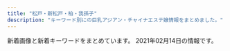```yaml
---
title: "松戸・新松戸・柏・我孫子"
description: "キーワード別にの巨乳アジアン・チャイナエステ嬢情報をまとめました。"
---
```


新着画像と新着キーワードをまとめています。
2021年02月14日の情報です。

<DmmAffiliateIns />
<KeywordTable
  shops={
    [
    {
        "station": "JR\u65b0\u677e\u6238\u99c5",
        "url": "http://secretgarden0607.com/",
        "keywords": {
            "87": 8,
            "86": 8
        },
        "img_links": [
            "http://secretgarden0607.com/img/haya.jpg",
            "http://secretgarden0607.com/img/tit1.jpg",
            "http://secretgarden0607.com/img/st83.jpg",
            "http://secretgarden0607.com/img/st31.jpg",
            "http://secretgarden0607.com/img/st22.jpg",
            "http://secretgarden0607.com/img/st7.jpg",
            "http://secretgarden0607.com/img/st71.jpg",
            "http://secretgarden0607.com/img/st2.jpg",
            "http://secretgarden0607.com/img/st51.jpg",
            "http://secretgarden0607.com/img/st82.jpg",
            "http://secretgarden0607.com/img/st81.jpg",
            "http://secretgarden0607.com/img/st121.jpg",
            "http://secretgarden0607.com/img/st32.jpg",
            "http://secretgarden0607.com/img/tit.jpg",
            "http://secretgarden0607.com/img/st61.jpg",
            "http://secretgarden0607.com/img/st5.jpg",
            "http://secretgarden0607.com/img/noo.png",
            "http://secretgarden0607.com/img/st72.jpg",
            "http://secretgarden0607.com/img/st1.jpg",
            "http://secretgarden0607.com/img/st62.jpg",
            "http://secretgarden0607.com/img/st3.jpg",
            "http://secretgarden0607.com/img/st8.jpg",
            "http://secretgarden0607.com/img/st21.jpg",
            "http://secretgarden0607.com/img/st73.jpg",
            "http://secretgarden0607.com/img/tit2.jpg",
            "http://secretgarden0607.com/img/f1.jpg",
            "http://secretgarden0607.com/img/st6.jpg",
            "http://secretgarden0607.com/img/st23.jpg",
            "http://secretgarden0607.com/img/st12.jpg",
            "http://secretgarden0607.com/img/st11.jpg",
            "http://secretgarden0607.com/img/st122.jpg",
            "http://secretgarden0607.com/img/no.png",
            "http://secretgarden0607.com/img/st123.jpg"
        ],
        "name": "SecretGarden"
    },
    {
        "name": "Etoile\uff5e\u30a8\u30c8\u30ef\u30fc\u30eb",
        "url": "http://www.etoile.iesjp.com/",
        "station": "JR\u67cf\u99c5\u6771\u53e3",
        "img_links": [
            "http://www.etoile.iesjp.com/files/002-02.jpg",
            "http://www.etoile.iesjp.com/images/m-left.jpg",
            "http://www.etoile.iesjp.com/files/009.jpg",
            "http://www.etoile.iesjp.com/files/006.jpg",
            "http://www.etoile.iesjp.com/images/m-top03.jpg",
            "http://www.etoile.iesjp.com/images/m-yejiao.jpg",
            "http://www.etoile.iesjp.com/images/m-top-right01.jpg",
            "http://www.etoile.iesjp.com/images/call.png",
            "http://www.etoile.iesjp.com/files/008-02.jpg",
            "http://www.etoile.iesjp.com/images/m-top02.jpg",
            "http://www.etoile.iesjp.com/images/m-right.jpg",
            "http://www.etoile.iesjp.com/files/009-02.jpg",
            "http://www.etoile.iesjp.com/files/004-02.jpg",
            "http://www.etoile.iesjp.com/files/007-02.jpg",
            "http://www.etoile.iesjp.com/files/002.jpg",
            "http://www.etoile.iesjp.com/files/008.jpg",
            "http://www.etoile.iesjp.com/files/003-02.jpg",
            "http://www.etoile.iesjp.com/files/005.jpg",
            "http://www.etoile.iesjp.com/files/005-02.jpg",
            "http://www.etoile.iesjp.com/images/m-top-right03.jpg",
            "http://www.etoile.iesjp.com/files/006-02.jpg",
            "http://www.etoile.iesjp.com/photo_news/upimg/1814960051da973515_0.jpg",
            "http://www.etoile.iesjp.com/images/m-top-right02.jpg",
            "http://www.etoile.iesjp.com/images/m-top-right04.jpg",
            "http://www.etoile.iesjp.com/files/004.jpg",
            "http://www.etoile.iesjp.com/images/top-left01.jpg",
            "http://www.etoile.iesjp.com/images/m-head.jpg",
            "http://www.etoile.iesjp.com/files/001-02.jpg",
            "http://www.etoile.iesjp.com/files/003.jpg",
            "http://www.etoile.iesjp.com/files/007.jpg",
            "http://www.etoile.iesjp.com/files/001.jpg"
        ],
        "keywords": {
            "C": 2,
            "87": 10,
            "F": 2,
            "E": 6,
            "86": 2,
            "89": 2,
            "D": 8,
            "88": 4
        }
    },
    {
        "keywords": {},
        "url": "http://yuen.est-u.com/",
        "name": "\u512a\u82d1",
        "img_links": [
            "http://yuen.est-u.com/images/index_10.png",
            "http://yuen.est-u.com/images/index_08.png",
            "http://yuen.est-u.com/images/index_12.png",
            "http://yuen.est-u.com/images/index_04.png",
            "http://yuen.est-u.com/images/staff_08.png",
            "http://yuen.est-u.com/images/index_06.png",
            "http://yuen.est-u.com/images/index_05.png",
            "http://yuen.est-u.com/images/pick_08.png"
        ],
        "station": "\u516b\u67f1\u99c5\u5357\u53e3"
    },
    {
        "img_links": [
            "http://sora.jpn.cm/images/room2.jpg",
            "http://sora.jpn.cm/photos/sites/31/2020/10/2020102911354122.jpg",
            "http://sora.jpn.cm/images/s_info.png",
            "http://sora.jpn.cm/images/1.jpg",
            "http://sora.jpn.cm/images/4.jpg",
            "http://sora.jpn.cm/photos/sites/31/2020/10/2020102911355577.jpg",
            "http://sora.jpn.cm/images/s_staff.jpg",
            "http://sora.jpn.cm/images/line1.png",
            "http://sora.jpn.cm/images/room3.jpg",
            "http://sora.jpn.cm/images/room4.jpg",
            "http://sora.jpn.cm/images/s_link.jpg",
            "http://sora.jpn.cm/images/top.png",
            "http://sora.jpn.cm/images/mobile.jpg",
            "http://sora.jpn.cm/images/room1.jpg",
            "http://sora.jpn.cm/photos/sites/31/2020/10/2020102911360879.jpg",
            "http://sora.jpn.cm/images/2.jpg",
            "http://sora.jpn.cm/photos/sites/31/2020/09/2020091914553512.jpg",
            "http://sora.jpn.cm/images/3.jpg"
        ],
        "name": "\u60a0\u697d",
        "keywords": {
            "D": 20,
            "85": 15,
            "86": 5,
            "C": 12
        },
        "station": "JR\u5317\u677e\u6238\u99c5\u6771\u53e3",
        "url": "http://sora.jpn.cm/"
    },
    {
        "keywords": {
            "E": 8,
            "D": 8,
            "87": 8,
            "89": 8
        },
        "station": "JR\u67cf\u99c5\u6771\u53e3",
        "name": "\u82b1\u306e\u96e8",
        "url": "http://www.hananoame.mensest.com/",
        "img_links": [
            "http://www.hananoame.mensest.com/files/001.jpg",
            "http://www.hananoame.mensest.com/files/002.jpg",
            "http://www.hananoame.mensest.com/files/004.jpg",
            "http://www.hananoame.mensest.com/files/003.jpg"
        ]
    },
    {
        "name": "\u7d50YUI",
        "station": "JR\u5929\u738b\u53f0\u99c5\u5357\u53e3",
        "keywords": {},
        "img_links": [],
        "url": "https://yui-aroma.com/"
    },
    {
        "name": "\u5929\u4f7f",
        "img_links": [
            "http://www.deli-jojo.link/images/6.jpg",
            "http://www.deli-jojo.link/images/sys2.png",
            "http://www.deli-jojo.link/img/ruka1.jpg",
            "http://www.deli-jojo.link/img/bin1.jpg",
            "http://www.deli-jojo.link/images/concept.jpg",
            "http://www.deli-jojo.link/images/7.jpg",
            "http://www.deli-jojo.link/images/line.png",
            "http://www.deli-jojo.link/img/yuki1.jpg",
            "http://www.deli-jojo.link/images/rec2.png",
            "http://www.deli-jojo.link/images/int1.png",
            "http://www.deli-jojo.link/img/yuki2.jpg",
            "http://www.deli-jojo.link/images/interior_t.jpg",
            "http://www.deli-jojo.link/images/5.jpg",
            "http://www.deli-jojo.link/images/ta.jpg",
            "http://www.deli-jojo.link/images/sys1.png",
            "http://www.deli-jojo.link/images/rec1.png",
            "http://www.deli-jojo.link/images/head.jpg",
            "http://www.deli-jojo.link/images/1.jpg",
            "http://www.deli-jojo.link/images/8.jpg",
            "http://www.deli-jojo.link/img/yuri1.jpg",
            "http://www.deli-jojo.link/img/rina1.jpg",
            "http://www.deli-jojo.link/img/nami1.jpg",
            "http://www.deli-jojo.link/images/staff_t.jpg",
            "http://www.deli-jojo.link/images/news.jpg",
            "http://www.deli-jojo.link/images/mobile.jpg",
            "http://www.deli-jojo.link/images/3.jpg",
            "http://www.deli-jojo.link/images/int2.png"
        ],
        "keywords": {},
        "url": "http://www.deli-jojo.link/",
        "station": "JR\u67cf\u99c5\u897f\u53e3"
    },
    {
        "station": "JR\u5357\u67cf\u99c5\u897f\u53e3",
        "url": "http://e-yu.link/",
        "name": "\u611b",
        "img_links": [
            "http://e-yu.link/images/mobile.jpg",
            "http://e-yu.link/images/girl1.jpg",
            "http://e-yu.link/images/fuctiom.jpg",
            "http://e-yu.link/images/top.png",
            "http://e-yu.link/images/g0.jpg",
            "http://e-yu.link/images/girl3.jpg",
            "http://e-yu.link/images/flash2.png",
            "http://e-yu.link/images/flash.png",
            "http://e-yu.link/images/girl2.jpg"
        ],
        "keywords": {
            "C": 10
        }
    },
    {
        "url": "http://massage-est.com/",
        "keywords": {
            "86": 6,
            "E": 4,
            "87": 1,
            "D": 3,
            "85": 2
        },
        "name": "\u30a8\u30f3\u30b8\u30a7\u30eb\u30d9\u30d3\u30fc",
        "station": "JR\u67cf\u99c5\u897f\u53e3",
        "img_links": [
            "http://massage-est.com/images/cg02.jpg",
            "http://massage-est.com/images/tit5.jpg",
            "http://massage-est.com/images/tit1.jpg",
            "http://massage-est.com/images/tit4.jpg",
            "http://massage-est.com/images/no.png",
            "http://massage-est.com/images/fbf.jpg",
            "http://massage-est.com/images/cg061.jpg",
            "http://massage-est.com/images/tit3.jpg",
            "http://massage-est.com/images/top.jpg",
            "http://massage-est.com/images/cg06.jpg",
            "http://massage-est.com/images/cg04.jpg",
            "http://massage-est.com/images/cg03.jpg",
            "http://massage-est.com/images/fbt.jpg",
            "http://massage-est.com/images/cg01.jpg",
            "http://massage-est.com/images/tit2.jpg",
            "http://massage-est.com/images/cg05.jpg",
            "http://massage-est.com/images/sys.jpg",
            "http://massage-est.com/images/fla.jpg"
        ]
    },
    {
        "img_links": [
            "http://lavender-massage.work/i/img/g030.jpg",
            "http://lavender-massage.work/i/img/r4.jpg",
            "http://lavender-massage.work/i/img/g038.jpg",
            "http://lavender-massage.work/img/sta41.jpg",
            "http://lavender-massage.work/i/img/g027.jpg",
            "http://lavender-massage.work/i/img/g042.jpg",
            "http://lavender-massage.work/i/img/g036.jpg",
            "http://lavender-massage.work/i/img/r2.jpg",
            "http://lavender-massage.work/img/st38.jpg",
            "http://lavender-massage.work/img/st41.jpg",
            "http://lavender-massage.work/i/img/g043.jpg",
            "http://lavender-massage.work/img/st33.jpg",
            "http://lavender-massage.work/img/s43.jpg",
            "http://lavender-massage.work/img/st32.jpg",
            "http://lavender-massage.work/img/sta42.jpg",
            "http://lavender-massage.work/i/img/g031.jpg",
            "http://lavender-massage.work/img/st31.jpg",
            "http://lavender-massage.work/img/sta31.jpg",
            "http://lavender-massage.work/i/img/g033.jpg",
            "http://lavender-massage.work/img/sta32.jpg",
            "http://lavender-massage.work/img/sta38.jpg",
            "http://lavender-massage.work/i/img/g39.jpg",
            "http://lavender-massage.work/img/s42.jpg",
            "http://lavender-massage.work/i/img/g039.jpg",
            "http://lavender-massage.work/img/s31.jpg",
            "http://lavender-massage.work/img/st36.jpg",
            "http://lavender-massage.work/img/sta39.jpg",
            "http://lavender-massage.work/i/img/g032.jpg",
            "http://lavender-massage.work/img/botton.jpg",
            "http://lavender-massage.work/img/mo.png",
            "http://lavender-massage.work/img/s36.jpg",
            "http://lavender-massage.work/img/sta43.jpg",
            "http://lavender-massage.work/img/s39.jpg",
            "http://lavender-massage.work/img/st39.jpg",
            "http://lavender-massage.work/img/sta36.jpg",
            "http://lavender-massage.work/i/img/r3.jpg",
            "http://lavender-massage.work/img/st43.jpg",
            "http://lavender-massage.work/i/img/g028.jpg",
            "http://lavender-massage.work/i/img/r1.jpg",
            "http://lavender-massage.work/img/sta33.jpg",
            "http://lavender-massage.work/img/st039.jpg",
            "http://lavender-massage.work/img/s38.jpg",
            "http://lavender-massage.work/i/img/g041.jpg",
            "http://lavender-massage.work/img/s41.jpg",
            "http://lavender-massage.work/img/st42.jpg",
            "http://lavender-massage.work/img/s33.jpg"
        ],
        "name": "\u30e9\u30d9\u30f3\u30c0\u30fc",
        "station": "JR\u65b0\u677e\u6238\u99c5",
        "keywords": {
            "85": 6,
            "83": 1,
            "C": 23,
            "86": 1,
            "84": 1
        },
        "url": "http://lavender-massage.work/"
    },
    {
        "station": "JR\u99ac\u6a4b\u99c5\u897f\u53e3",
        "keywords": {},
        "url": "http://coatour.xyz/",
        "name": "\u3075\u308f\u3075\u308f",
        "img_links": [
            "http://coatour.xyz/uploads/181211/1-1Q2111433162D.jpg",
            "http://coatour.xyz/uploads/180620/1-1P62010154K00.png",
            "http://coatour.xyz/templets/default/picture/news.jpg",
            "http://coatour.xyz/uploads/201008/1-20100Q45T3919.jpg",
            "http://coatour.xyz/uploads/180620/1-1P62010193X63.jpg",
            "http://coatour.xyz/uploads/201008/1-20100Q4592T40.jpg",
            "http://coatour.xyz/templets/default/picture/staff_t.jpg",
            "http://coatour.xyz/templets/default/picture/head.jpg",
            "http://coatour.xyz/uploads/210209/1-2102091H2003E.jpg",
            "http://coatour.xyz/uploads/allimg/180620/1-1P6201013133b.jpg",
            "http://coatour.xyz/templets/default/picture/interior_t.jpg",
            "http://coatour.xyz/templets/default/picture/rec1.png",
            "http://coatour.xyz/uploads/180621/1-1P621101232H4.png",
            "http://coatour.xyz/uploads/201008/1-20100Q45952415.jpg"
        ]
    },
    {
        "url": "http://mens-estheal.com/",
        "keywords": {},
        "station": "JR\u67cf\u99c5\u897f\u53e3",
        "name": "\u53ef\u611b\u3044",
        "img_links": [
            "http://mens-estheal.com/media/sites/7/elementor/thumbs/2-4-p1txamz949h5ub4tn4kmkfehnltmhvrp6dn2pslcio.jpg",
            "http://mens-estheal.com/media/sites/7/elementor/thumbs/3-1-p1cirrr1urkadrc585tackitr9w65fibu5eg4gx40w.jpg",
            "http://mens-estheal.com/media/sites/7/2021/01/r1-1.jpg",
            "http://mens-estheal.com/media/sites/7/2021/01/top-2.jpg",
            "http://mens-estheal.com/media/sites/7/elementor/thumbs/1-5-p1txb3wbk7329kgehzghf0w3fwg35uo20km4127hko.jpg",
            "http://mens-estheal.com/media/sites/7/2021/01/flash2-1.jpg",
            "http://mens-estheal.com/media/sites/7/2021/02/354A76B8-0469-4219-9F46-20144185FD60-300x295.jpeg",
            "http://mens-estheal.com/media/sites/7/2021/01/flash.jpg",
            "http://mens-estheal.com/media/sites/7/elementor/thumbs/2E466F2A-483B-4BA6-B709-1574CC586CAD-p2swyt5tabpdugdu64gdhz366ygfqqv8mzmefaen4w.jpeg",
            "http://mens-estheal.com/media/sites/7/elementor/thumbs/1-5-p1txb3wcja4bnag8wbvwtb4scji8cfmv8pdtcrw9eo.jpg",
            "http://mens-estheal.com/media/sites/7/elementor/thumbs/1-4-p1cir3b8x2mtzwbn6v8zjqoub98mlatb2sftn9xcio.jpg",
            "http://mens-estheal.com/media/sites/7/elementor/thumbs/354A76B8-0469-4219-9F46-20144185FD60-p2swyv1hnzryhob3v59mmym3dq76652pb8xddubusg.jpeg",
            "http://mens-estheal.com/media/sites/7/elementor/thumbs/2-3-p1cirfj5dx3k6ttw7ij4y5lu19kedd5tggx4vvf89s.jpg",
            "http://mens-estheal.com/media/sites/7/elementor/thumbs/3-p17b8yvlq282y595638uo40gfjqjyzajos5quieg0w.jpg",
            "http://mens-estheal.com/media/sites/7/2021/01/r2-1.jpg",
            "http://mens-estheal.com/media/sites/7/elementor/thumbs/2-4-p1txamz856fwgl4z8s57655sqyrhbasvy8vde2wkoo.jpg",
            "http://mens-estheal.com/media/sites/7/2021/02/2E466F2A-483B-4BA6-B709-1574CC586CAD-263x300.jpeg"
        ]
    },
    {
        "keywords": {},
        "station": "\u516b\u67f1\u99c5\u5357\u53e3",
        "name": "\u4e00\u512a\u30fbIchiYuu",
        "url": "http://y-yu.work/",
        "img_links": [
            "http://y-yu.work/staff/ai.jpg",
            "http://y-yu.work/staff/rina.jpg",
            "http://y-yu.work/images/menu/interior.png",
            "http://y-yu.work/images/right.png",
            "http://y-yu.work/images/menu/top.png",
            "http://y-yu.work/img/rina1.jpg",
            "http://y-yu.work/staff/ayu.jpg",
            "http://y-yu.work/images/int2.png",
            "http://y-yu.work/img/miyu1.jpg",
            "http://y-yu.work/images/time.jpg",
            "http://y-yu.work/images/sys.png",
            "http://y-yu.work/images/tg.png",
            "http://y-yu.work/img/koko1.jpg",
            "http://y-yu.work/img/ayu1.jpg",
            "http://y-yu.work/staff/miyu.jpg",
            "http://y-yu.work/images/ac1.jpg",
            "http://y-yu.work/img/karen1.jpg",
            "http://y-yu.work/images/tel.png",
            "http://y-yu.work/images/menu/staff.png",
            "http://y-yu.work/images/int1.jpg",
            "http://y-yu.work/images/staff_t.jpg",
            "http://y-yu.work/images/news.jpg",
            "http://y-yu.work/staff/koko.jpg",
            "http://y-yu.work/images/rec.jpg",
            "http://y-yu.work/images/sisu.jpg",
            "http://y-yu.work/images/interior_t.jpg",
            "http://y-yu.work/staff/karen.jpg",
            "http://y-yu.work/img/ai1.jpg"
        ]
    },
    {
        "url": "http://angelalove.este88.com/",
        "img_links": [
            "http://angelalove.este88.com/images/info1.jpg",
            "http://angelalove.este88.com/gals/hina1.jpg",
            "http://angelalove.este88.com/gals/koko2.jpg",
            "http://angelalove.este88.com/images/top01.jpg",
            "http://angelalove.este88.com/images/info2.jpg",
            "http://angelalove.este88.com/images/info3.jpg",
            "http://angelalove.este88.com/gals/hime.jpg",
            "http://angelalove.este88.com/gals/koko3.jpg",
            "http://angelalove.este88.com/images/top02.jpg",
            "http://angelalove.este88.com/gals/saki1.jpg",
            "http://angelalove.este88.com/gals/koko1.jpg",
            "http://angelalove.este88.com/images/s_staff.png",
            "http://angelalove.este88.com/gals/rina1.jpg",
            "http://angelalove.este88.com/images/s_news.png",
            "http://angelalove.este88.com/images/info5.jpg",
            "http://angelalove.este88.com/gals/kaori1.jpg",
            "http://angelalove.este88.com/gals/yuna1.jpg",
            "http://angelalove.este88.com/gals/sayuri1.jpg",
            "http://angelalove.este88.com/gals/nami1.jpg",
            "http://angelalove.este88.com/gals/nami2.jpg",
            "http://angelalove.este88.com/images/topinfo.jpg",
            "http://angelalove.este88.com/images/info.png"
        ],
        "name": "\u30c1\u30e3\u30fc\u30df\u30f3\u30b0\u30b9\u30da\u30fc\u30b9",
        "keywords": {},
        "station": "JR\u67cf\u99c5\u6771\u53e3"
    },
    {
        "keywords": {},
        "name": "Nice time\u30fb\u30ca\u30a4\u30b9\u30bf\u30a4\u30e0",
        "station": "JR\u677e\u6238\u99c5\u6771\u53e3",
        "url": "http://ms-treat.com/",
        "img_links": [
            "http://ms-treat.com/staff/mimi/01.jpg",
            "http://ms-treat.com/css/staff/up.jpg",
            "http://ms-treat.com/css/staff/new.jpg",
            "http://ms-treat.com/staff/mari/01.jpg",
            "http://ms-treat.com/css/nav/nav-002.jpg",
            "http://ms-treat.com/css/top-left0001.jpg",
            "http://ms-treat.com/css/nav/nav-001.jpg",
            "http://ms-treat.com/css/top-left02.jpg",
            "http://ms-treat.com/css/nav/nav-003.jpg",
            "http://ms-treat.com/staff/nana/01.jpg",
            "http://ms-treat.com/css/nav/nav-006.jpg",
            "http://ms-treat.com/css/top02.jpg",
            "http://ms-treat.com/css/nav/nav-004.jpg",
            "http://ms-treat.com/staff/ruru/01.jpg",
            "http://ms-treat.com/css/tel01.png",
            "http://ms-treat.com/css/nav/nav-005.jpg"
        ]
    },
    {
        "name": "\u30b8\u30e3\u30b9\u30df\u30f3",
        "url": "https://js.uouono.com/",
        "img_links": [],
        "keywords": {},
        "station": "JR\u65b0\u677e\u6238\u99c5\u6771\u53e3"
    },
    {
        "img_links": [],
        "url": "http://www.lovelove.tech/",
        "station": "JR\u5357\u67cf\u99c5\u897f\u53e3",
        "name": "Love Love",
        "keywords": {}
    },
    {
        "img_links": [
            "https://sumire08.com/wp-content/uploads/2020/09/83419704-8AFB-4BAF-B5EC-E2B52BD5DF7C.jpeg",
            "https://sumire08.com/wp-content/uploads/2019/06/88DA8E06-DC87-471F-97D2-9B35F6C1EAF9-320x180.jpeg",
            "https://sumire08.com/wp-content/uploads/2019/07/7943C345-8E51-4754-AF40-23E662FA98A7-120x68.jpeg",
            "https://sumire08.com/wp-content/uploads/2020/09/C4DE7C44-6432-4BEF-963C-6B836897424D-160x90.jpeg",
            "https://sumire08.com/wp-content/uploads/2019/07/0198D22C-A5E9-448B-8246-2D1FD87415E9-300x200.jpeg",
            "https://sumire08.com/wp-content/uploads/2019/07/56009B85-F870-4B3B-9FF8-21CD8C0EC755-160x90.jpeg",
            "https://sumire08.com/wp-content/uploads/2019/03/gahag-0115202049.jpg",
            "https://sumire08.com/wp-content/uploads/2019/05/S__2785293.jpg",
            "https://sumire08.com/wp-content/uploads/2020/09/898DFBCC-F518-4ADA-8E86-C6273285E9FE-120x68.jpeg",
            "https://sumire08.com/wp-content/uploads/2021/01/530A7214-3FCA-4354-AF63-D6B0D158BF0D-320x180.jpeg",
            "https://sumire08.com/wp-content/uploads/2020/09/91D13174-8B74-4941-BB54-8F2BD086B680-320x180.jpeg",
            "https://sumire08.com/wp-content/uploads/2019/03/AF65B64C-99C1-4847-BF54-54CAEBB2E70D-120x68.jpeg",
            "https://sumire08.com/wp-content/uploads/2019/03/2BE9921E-1771-4C66-93CF-E26F505DCC87-160x90.jpeg",
            "https://sumire08.com/wp-content/uploads/2020/09/619B0F47-FB65-4ABE-8732-303480020B26-160x90.jpeg",
            "https://sumire08.com/wp-content/uploads/2019/04/76DD58DB-FDAE-4D56-BA5A-8B8E3F779211-160x90.jpeg",
            "https://sumire08.com/wp-content/uploads/2019/09/\u30b3\u30f3\u30c6\u30f3\u30c41A.jpg",
            "https://sumire08.com/wp-content/uploads/2019/03/AF856AB1-4F49-4CF8-B4DF-B0C333520A91-160x90.jpeg",
            "https://sumire08.com/wp-content/uploads/2019/06/FA1314BC-C8A1-428B-A668-A693A8969285-160x90.jpeg",
            "https://sumire08.com/wp-content/uploads/2019/12/DF8A2798-2499-4D49-9A9B-F667ADE3EC76-320x180.jpeg",
            "https://sumire08.com/wp-content/uploads/2020/09/898DFBCC-F518-4ADA-8E86-C6273285E9FE-160x90.jpeg",
            "https://sumire08.com/wp-content/uploads/2020/11/ACE363F2-F98D-48C1-84E6-EC0D7CEFEC29-620x1024.jpeg",
            "https://sumire08.com/wp-content/uploads/2019/03/1150EB8A-7284-4825-AF6E-AAD665667452.jpeg",
            "https://sumire08.com/wp-content/uploads/2020/09/C4DE7C44-6432-4BEF-963C-6B836897424D-320x180.jpeg",
            "https://sumire08.com/wp-content/uploads/2019/07/56009B85-F870-4B3B-9FF8-21CD8C0EC755-120x68.jpeg",
            "https://sumire08.com/wp-content/uploads/2019/03/GK035_350A.jpg",
            "https://sumire08.com/wp-content/uploads/2019/03/21E4A043-87C3-4B75-895F-E0FBDC8E99A9.jpeg",
            "https://sumire08.com/wp-content/uploads/2019/03/224063FF-898A-4D82-B12F-A4D2C69E0C3F.jpeg",
            "https://sumire08.com/wp-content/uploads/2019/03/\u30ab\u30e9\u30e0\u5185-160x90.jpg",
            "https://sumire08.com/wp-content/uploads/2019/09/\u30e2\u30d0\u30a4\u30eb\u7528\u30b9\u30e9\u30a4\u30c0\u30fc\u30a4\u30e1\u30fc\u30b8\u4e2d\u5fc31.jpg",
            "https://sumire08.com/wp-content/uploads/2020/09/898DFBCC-F518-4ADA-8E86-C6273285E9FE.jpeg",
            "https://sumire08.com/wp-content/uploads/2019/03/8061AAED-5A22-454C-9644-258D4AAA56D9.jpeg",
            "https://sumire08.com/wp-content/uploads/2019/06/FA1314BC-C8A1-428B-A668-A693A8969285-120x68.jpeg",
            "https://sumire08.com/wp-content/uploads/2020/09/C4AAD404-2CE0-491A-A0AB-7658AD4D3871-320x180.jpeg",
            "https://sumire08.com/wp-content/uploads/2019/06/FA1314BC-C8A1-428B-A668-A693A8969285.jpeg",
            "https://sumire08.com/wp-content/uploads/2019/06/88DA8E06-DC87-471F-97D2-9B35F6C1EAF9-160x90.jpeg",
            "https://sumire08.com/wp-content/uploads/2019/10/0544CEA7-E32E-4E65-AFCA-A4B273FA8923.jpeg",
            "https://sumire08.com/wp-content/uploads/2019/07/1B69056E-3F5C-4E99-8B7F-71E6004F2AB9-300x180.jpeg",
            "https://sumire08.com/wp-content/uploads/2019/06/EB745AF9-1651-4266-B473-E84442AAE4A6-120x68.jpeg",
            "https://sumire08.com/wp-content/uploads/2019/09/12791E13-31BE-4C40-A77F-A967E5FB1622.jpeg",
            "https://sumire08.com/wp-content/uploads/2019/06/FAC1DEBE-4029-4907-928C-E59005546A98-160x90.jpeg",
            "https://sumire08.com/wp-content/uploads/2019/09/EB42FB7E-BD9E-4F28-9D22-7A60CCAA617C.jpeg",
            "https://sumire08.com/wp-content/uploads/2020/11/ACE363F2-F98D-48C1-84E6-EC0D7CEFEC29-160x90.jpeg",
            "https://sumire08.com/wp-content/uploads/2019/03/\u30ab\u30e9\u30e0\u51852.jpg",
            "https://sumire08.com/wp-content/uploads/2020/09/83419704-8AFB-4BAF-B5EC-E2B52BD5DF7C-320x180.jpeg",
            "https://sumire08.com/wp-content/uploads/2019/12/85FBD2F9-ECF4-43FB-BD91-C0C639DBB1FB-160x90.jpeg",
            "https://sumire08.com/wp-content/uploads/2019/09/22C5211A-5CE9-4FF7-9597-C84C6EC9D2C3.jpeg",
            "https://sumire08.com/wp-content/uploads/2019/09/top_03.jpg",
            "https://sumire08.com/wp-content/uploads/2019/07/1B69056E-3F5C-4E99-8B7F-71E6004F2AB9-160x90.jpeg",
            "https://sumire08.com/wp-content/uploads/2020/09/25417438-E741-4545-8F8C-7CDFA7B1999B-160x90.jpeg",
            "https://sumire08.com/wp-content/uploads/2019/03/GK069_350A.jpg",
            "https://sumire08.com/wp-content/uploads/2019/07/56009B85-F870-4B3B-9FF8-21CD8C0EC755-300x180.jpeg",
            "https://sumire08.com/wp-content/uploads/2019/07/836D4D0B-3584-48E2-960E-AEDE1593D320.jpeg",
            "https://sumire08.com/wp-content/uploads/2019/06/EB745AF9-1651-4266-B473-E84442AAE4A6-160x90.jpeg",
            "https://sumire08.com/wp-content/uploads/2019/03/39C513E1-1402-43EB-A8A2-8BEA3E9DD532-160x90.jpeg",
            "https://sumire08.com/wp-content/uploads/2020/02/6BF2E039-EC6F-44C1-AB74-DE9051AEAC7D-160x90.jpeg",
            "https://sumire08.com/wp-content/uploads/2019/07/1B69056E-3F5C-4E99-8B7F-71E6004F2AB9-120x68.jpeg",
            "https://sumire08.com/wp-content/uploads/2020/09/DC01A3CA-FF4D-4AC3-8B2E-1519635952C3-320x180.jpeg",
            "https://sumire08.com/wp-content/uploads/2019/03/AF856AB1-4F49-4CF8-B4DF-B0C333520A91.jpeg",
            "https://sumire08.com/wp-content/uploads/2019/03/bk004-1.jpg",
            "https://sumire08.com/wp-content/uploads/2020/09/83419704-8AFB-4BAF-B5EC-E2B52BD5DF7C-120x68.jpeg",
            "https://sumire08.com/wp-content/uploads/2019/06/FA1314BC-C8A1-428B-A668-A693A8969285-320x180.jpeg",
            "https://sumire08.com/wp-content/uploads/2019/03/B6BB0A08-2659-4F1B-BCF6-F5FE2B6F3701.jpeg",
            "https://sumire08.com/wp-content/themes/cocoon-master/images/no-image-160.png",
            "https://sumire08.com/wp-content/uploads/2019/03/main1920-1-120x68.jpg",
            "https://sumire08.com/wp-content/uploads/2020/09/C4AAD404-2CE0-491A-A0AB-7658AD4D3871.jpeg",
            "https://sumire08.com/wp-content/uploads/2019/03/5BF21ED1-6E3F-40F5-90F5-AFF002B0F4D1.jpeg",
            "https://sumire08.com/wp-content/uploads/2020/09/74EB8777-E396-43D8-8098-FFF449CF98DB-644x1024.jpeg",
            "https://sumire08.com/wp-content/uploads/2020/09/44A30A8D-E1A7-479A-BDD3-B7EAC5E292BD-614x1024.jpeg",
            "https://sumire08.com/wp-content/uploads/2020/01/345F71DC-DE68-446D-B19D-93DC50E55B5C-160x90.jpeg",
            "https://sumire08.com/wp-content/uploads/2020/09/898DFBCC-F518-4ADA-8E86-C6273285E9FE-320x180.jpeg",
            "https://sumire08.com/wp-content/uploads/2020/02/CF86F45A-FE74-4E12-8B6D-1BB4F5C56D90-120x68.jpeg",
            "https://sumire08.com/wp-content/uploads/2019/06/EB745AF9-1651-4266-B473-E84442AAE4A6.jpeg",
            "https://sumire08.com/wp-content/uploads/2019/12/4001D179-2042-41E5-8F72-76417BD5C96B-160x90.jpeg",
            "https://sumire08.com/wp-content/uploads/2019/07/0198D22C-A5E9-448B-8246-2D1FD87415E9-160x90.jpeg",
            "https://sumire08.com/wp-content/uploads/2019/06/4D842BE5-A516-461E-84CF-083FDE3D5314-160x90.jpeg",
            "https://sumire08.com/wp-content/uploads/2021/01/530A7214-3FCA-4354-AF63-D6B0D158BF0D-160x90.jpeg",
            "https://sumire08.com/wp-content/uploads/2019/07/WeChat-Image_20190726200941.jpg",
            "https://sumire08.com/wp-content/uploads/2020/09/83419704-8AFB-4BAF-B5EC-E2B52BD5DF7C-160x90.jpeg",
            "https://sumire08.com/wp-content/uploads/2019/03/4EBE579C-CE3E-4804-8620-E11E8D58FB25.jpeg",
            "https://sumire08.com/wp-content/uploads/2020/09/26A536F1-D971-4250-B6B1-462478AF073D-160x90.jpeg",
            "https://sumire08.com/wp-content/uploads/2019/04/76DD58DB-FDAE-4D56-BA5A-8B8E3F779211.jpeg",
            "https://sumire08.com/wp-content/uploads/2019/03/115B6666-0EEA-400C-8F3B-1DAD25D44641-160x90.jpeg",
            "https://sumire08.com/wp-content/uploads/2020/02/6BF2E039-EC6F-44C1-AB74-DE9051AEAC7D.jpeg",
            "https://sumire08.com/wp-content/uploads/2020/09/C4AAD404-2CE0-491A-A0AB-7658AD4D3871-120x68.jpeg",
            "https://sumire08.com/wp-content/uploads/2019/09/325878A1-1C55-49AC-8BD6-C53B3C6D76D0.jpeg",
            "https://sumire08.com/wp-content/uploads/2019/06/4D842BE5-A516-461E-84CF-083FDE3D5314-320x180.jpeg",
            "https://sumire08.com/wp-content/uploads/2020/09/91D13174-8B74-4941-BB54-8F2BD086B680-160x90.jpeg",
            "https://sumire08.com/wp-content/uploads/2019/04/056E9668-8936-4183-9339-0EC56BB0B591.jpeg",
            "https://sumire08.com/wp-content/uploads/2019/07/S__4423702-160x90.jpg",
            "https://sumire08.com/wp-content/uploads/2020/09/DC01A3CA-FF4D-4AC3-8B2E-1519635952C3-160x90.jpeg"
        ],
        "url": "https://sumire08.com/",
        "keywords": {},
        "station": "JR\u65b0\u677e\u6238\u99c5",
        "name": "\u3059\u307f\u308c"
    },
    {
        "url": "http://dancia.jpn.mn/",
        "keywords": {
            "87": 12,
            "85": 4,
            "86": 14,
            "D": 28,
            "E": 4,
            "84": 2
        },
        "station": "JR\u67cf\u99c5\u6771\u53e3",
        "img_links": [
            "http://dancia.jpn.mn/photos/sites/9/2019/12/2019121103543190.jpg",
            "http://dancia.jpn.mn/photos/sites/9/2020/01/2020012108370285.jpg",
            "http://dancia.jpn.mn/images/s_link.jpg",
            "http://dancia.jpn.mn/photos/sites/9/2018/05/2018052710251710.jpg",
            "http://dancia.jpn.mn/photos/sites/9/2020/07/2020072708591274.jpg",
            "http://menlog.net/link/menlog8831.jpg",
            "http://dancia.jpn.mn/photos/sites/9/2019/07/2019071209385613.jpg",
            "http://dancia.jpn.mn/images/ac4.jpg",
            "http://dancia.jpn.mn/photos/sites/9/2020/04/2020042408430995.jpg",
            "http://dancia.jpn.mn/photos/sites/9/2019/05/2019051305315589.jpg",
            "http://dancia.jpn.mn/photos/sites/9/2020/10/2020103009120834.jpg",
            "http://dancia.jpn.mn/photos/sites/9/2019/02/2019022003132234.jpg",
            "http://dancia.jpn.mn/photos/sites/9/2020/03/2020031809251250.jpg",
            "http://dancia.jpn.mn/images/s_news.jpg",
            "http://dancia.jpn.mn/images/s_staff.jpg",
            "http://dancia.jpn.mn/images/end.png",
            "http://dancia.jpn.mn/images/s_information.png",
            "http://dancia.jpn.mn/images/s_concept.png",
            "http://dancia.jpn.mn/images/mobile.jpg",
            "http://dancia.jpn.mn/photos/sites/9/2019/11/201911011036291.jpg",
            "http://dancia.jpn.mn/photos/sites/9/2019/09/2019091505325486.jpg",
            "http://dancia.jpn.mn/images/mani.jpg",
            "http://dancia.jpn.mn/photos/sites/9/2020/02/2020020205030398.jpg",
            "http://dancia.jpn.mn/images/gomen.png",
            "http://dancia.jpn.mn/photos/sites/9/2020/11/2020112204312015.jpg",
            "http://dancia.jpn.mn/images/ac3.jpg",
            "http://dancia.jpn.mn/images/top.jpg",
            "http://dancia.jpn.mn/photos/sites/9/2019/10/2019101103155953.jpg",
            "http://dancia.jpn.mn/images/ac2.jpg",
            "http://dancia.jpn.mn/images/ac1.jpg",
            "http://dancia.jpn.mn/photos/sites/9/2019/10/2019102106430389.jpg",
            "http://dancia.jpn.mn/photos/sites/9/2019/06/2019060409043017.jpg"
        ],
        "name": "DANCIA\u30fb\u30c0\u30f3\u30b7\u30a2"
    },
    {
        "img_links": [
            "http://more.esthe.me/images/top.png",
            "http://more.esthe.me/images/s_staff.jpg",
            "http://more.esthe.me/images/face_bj3.jpg",
            "http://more.esthe.me/images/s_link.jpg",
            "http://more.esthe.me/images/nbj3.jpg",
            "http://more.esthe.me/images/room3.jpg",
            "http://more.esthe.me/images/s_face.jpg",
            "http://more.esthe.me/photos/sites/16/2020/02/2020021410255719.jpg",
            "http://more.esthe.me/photos/sites/16/2020/02/2020021410253554.jpg",
            "http://more.esthe.me/photos/sites/16/2020/02/2020021410254527.jpg",
            "http://more.esthe.me/images/s_mobile.jpg",
            "http://more.esthe.me/images/s_staff1.jpg",
            "http://more.esthe.me/images/room1.jpg",
            "http://more.esthe.me/images/nbj1.jpg",
            "http://more.esthe.me/photos/sites/16/2020/02/2020021507090635.jpg",
            "http://more.esthe.me/images/room2.jpg",
            "http://more.esthe.me/images/n3.jpg",
            "http://more.esthe.me/images/face_bj.jpg",
            "http://more.esthe.me/images/n1.jpg",
            "http://more.esthe.me/photos/sites/16/2020/10/202010120642207.jpg",
            "http://more.esthe.me/photos/sites/16/2020/02/2020021507120355.jpg",
            "http://more.esthe.me/images/s_news.jpg",
            "http://more.esthe.me/images/line.jpg",
            "http://more.esthe.me/photos/sites/16/2020/02/202002141025341.jpg",
            "http://more.esthe.me/photos/sites/16/2020/02/2020021410255893.jpg",
            "http://more.esthe.me/images/mobile.jpg",
            "http://more.esthe.me/images/s_pick.jpg",
            "http://more.esthe.me/photos/sites/16/2020/02/2020021410253522.jpg"
        ],
        "url": "http://more.esthe.me/",
        "name": "MORE\u30fb\u30e2\u30a2",
        "keywords": {
            "C": 15,
            "86": 9,
            "D": 6
        },
        "station": "JR\u67cf\u99c5\u5357\u53e3"
    },
    {
        "keywords": {},
        "img_links": [
            "http://rlx-heal.com/css/tel01.png",
            "http://rlx-heal.com/css/nav/nav-006.jpg",
            "http://rlx-heal.com/staff/mai/01.jpg",
            "http://rlx-heal.com/staff/rina/01.jpg",
            "http://rlx-heal.com/css/top-left0001.jpg",
            "http://rlx-heal.com/css/top-left02.jpg",
            "http://rlx-heal.com/css/nav/nav-003.jpg",
            "http://rlx-heal.com/staff/sora/01.jpg",
            "http://rlx-heal.com/css/nav/nav-001.jpg",
            "http://rlx-heal.com/css/staff/new.jpg",
            "http://rlx-heal.com/css/staff/up.jpg",
            "http://rlx-heal.com/staff/ai/01.jpg",
            "http://rlx-heal.com/css/nav/nav-005.jpg",
            "http://rlx-heal.com/css/nav/nav-004.jpg",
            "http://rlx-heal.com/staff/nana/01.jpg",
            "http://rlx-heal.com/css/top02.jpg",
            "http://rlx-heal.com/staff/momo/01.jpg",
            "http://rlx-heal.com/css/nav/nav-002.jpg"
        ],
        "url": "http://rlx-heal.com/",
        "name": "Amanda",
        "station": "JR\u677e\u6238\u99c5\u897f\u53e3"
    },
    {
        "station": "JR\u67cf\u99c5\u6771\u53e3",
        "name": "L.A\u30de\u30c3\u30b5\u30fc\u30b8",
        "keywords": {
            "88": 14,
            "E": 7,
            "90": 7,
            "C": 7,
            "D": 14
        },
        "img_links": [
            "https://es-lemon.com/girls/yuri/list.jpg",
            "https://es-lemon.com/img/mouhyou_obi.png",
            "https://es-lemon.com/img/menu/top_in_btn.png",
            "https://es-lemon.com/img/menu/top_ac_btn.png",
            "https://es-lemon.com/img/system/a.png",
            "https://es-lemon.com/girls/hana2/list.jpg",
            "https://es-lemon.com/girls/midori/list.jpg",
            "https://es-lemon.com/img/news/1.jpg",
            "https://es-lemon.com/img/system/b.png",
            "https://es-lemon.com/img/top_infor.png",
            "https://es-lemon.com/img/open.jpg",
            "https://es-lemon.com/img/top/1.png",
            "https://es-lemon.com/img/top/4.png",
            "https://es-lemon.com/img/re_gazou.png",
            "https://es-lemon.com/img/top/2.png",
            "https://es-lemon.com/img/top/3.png",
            "https://es-lemon.com/img/menu/top_th_btn.png",
            "https://es-lemon.com/img/toiawase.png",
            "https://es-lemon.com/img/toi_obi.png",
            "https://es-lemon.com/img/menu/top_sy_btn.png",
            "https://es-lemon.com/img/menu/top_re_btn.png"
        ],
        "url": "https://es-lemon.com/"
    },
    {
        "url": "http://hujinohana.este88.com/",
        "img_links": [
            "http://hujinohana.este88.com/img/r01.jpg",
            "http://hujinohana.este88.com/gals/yuyu1.jpg",
            "http://hujinohana.este88.com/images/kp3.png",
            "http://hujinohana.este88.com/images/mens-esthe2.png",
            "http://hujinohana.este88.com/gals/risa1.jpg",
            "http://hujinohana.este88.com/img/r05.jpg",
            "http://hujinohana.este88.com/gals/yuki1.jpg",
            "http://hujinohana.este88.com/gals/eri1.jpg",
            "http://hujinohana.este88.com/img/r03.jpg",
            "http://hujinohana.este88.com/gals/yuri1.jpg",
            "http://hujinohana.este88.com/images/kp2.png",
            "http://hujinohana.este88.com/img/r02.jpg",
            "http://hujinohana.este88.com/gals/coco1.jpg",
            "http://hujinohana.este88.com/images/kp1.png",
            "http://hujinohana.este88.com/img/r04.jpg",
            "http://hujinohana.este88.com/images/qr.jpg",
            "http://hujinohana.este88.com/images/info.png"
        ],
        "station": "JR\u65b0\u677e\u6238\u99c5",
        "keywords": {},
        "name": "\u85e4\u306e\u82b1"
    },
    {
        "station": "JR\u677e\u6238\u99c5\u897f\u53e3",
        "keywords": {},
        "url": "http://www.relax-kaede.com/",
        "name": "\u6953\uff5e\u304b\u3048\u3067\uff5e",
        "img_links": [
            "http://www.relax-kaede.com/mobileImg/31355/item/1593000/12811391_500_0.jpg",
            "http://www.relax-kaede.com/optImg/31355/item/1587008/12998826_300_400.jpg",
            "http://www.relax-kaede.com/mobileImg/31355/item/1601793/12999240_500_0.jpg",
            "http://www.relax-kaede.com/optImg/31355/item/1587008/12998826_51_68.jpg",
            "http://www.relax-kaede.com/optImg/31355/item/1587007/12672603_51_68.jpg",
            "http://www.relax-kaede.com/optImg/31355/item/1516919/front_180_240.jpg",
            "http://www.relax-kaede.com/upFu8/31355/official/officialConf/logo/img/headerLogo.png",
            "http://www.relax-kaede.com/upFu8/31355/official/officialConf/item/img/todayIconImage.png",
            "http://www.relax-kaede.com/optImg/31355/item/1549190/11991814_280_373.jpg",
            "http://www.relax-kaede.com/optImg/31355/item/1516919/11519677_300_400.jpg",
            "https://www.relax-kaede.com/mobileImg/31355/item/1572611/12507795_120_160.jpg",
            "http://www.relax-kaede.com/optImg/31355/item/1555355/12811432_51_68.jpg",
            "http://www.relax-kaede.com/optImg/31355/item/1601793/12999240_280_373.jpg",
            "http://www.relax-kaede.com/optImg/31355/item/1557719/12111888_51_68.jpg",
            "http://www.relax-kaede.com/optImg/31355/item/1557719/front_180_240.jpg",
            "http://www.relax-kaede.com/mobileImgFu8/31355/official/officialConf/parts/img/itemNoImage_500_0.jpg",
            "http://www.relax-kaede.com/optImg/31355/item/1579794/front_180_240.jpg",
            "http://www.relax-kaede.com/optImg/31355/item/1555355/12811432_280_373.jpg",
            "http://www.relax-kaede.com/s/img/telToIcon_alpha.png",
            "http://www.relax-kaede.com/upFu8/31355/officialFreecontents/82071/jobBanner2.jpg",
            "http://www.relax-kaede.com/upFu8/31355/official/officialConf/parts/imgMenu/mainHover.png",
            "http://www.relax-kaede.com/upFu8/31355/official/officialConf/parts/imgMenu/rate.png",
            "http://www.relax-kaede.com/upFu8/31355/officialFreecontents/82059/bgTop.png",
            "http://www.relax-kaede.com/optImg/31355/item/1555355/front_180_240.jpg",
            "http://www.relax-kaede.com/optImg/31355/item/1562661/12192470_300_400.jpg",
            "http://www.relax-kaede.com/optImg/31355/item/1559927/front_180_240.jpg",
            "http://www.relax-kaede.com/optImg/31355/item/1572611/front_180_240.jpg",
            "http://www.relax-kaede.com/upFu8/31355/official/officialConf/item/img/managerCommentTitle.jpg",
            "http://www.relax-kaede.com/optImg/31355/item/1601793/front_180_240.jpg",
            "http://www.relax-kaede.com/optImg/31355/item/1521805/front_180_240.jpg",
            "http://www.relax-kaede.com/upFu8/31355/official/officialConf/parts/imgMenu/itemListHover.png",
            "http://www.relax-kaede.com/optImg/31355/item/1593000/12811391_51_68.jpg",
            "http://www.relax-kaede.com/upFu8/31355/official/officialConf/logosmartphone/img/headerLogo.png",
            "http://www.relax-kaede.com/upFu8/31355/official/officialConf/item/img/newIconImage.png",
            "http://www.relax-kaede.com/mobileImg/31355/item/1601793/front_162_0.jpg",
            "http://www.relax-kaede.com/s/img/fdc_displayArrowUp0_alpha.png",
            "http://www.relax-kaede.com/upFu8/31355/official/officialConf/logomobile/img/headerLogo.jpg",
            "http://www.relax-kaede.com/optImg/31355/item/1555355/12811432_300_400.jpg",
            "http://www.relax-kaede.com/mobileImg/31355/item/1587008/front_162_0.jpg",
            "http://www.relax-kaede.com/upFu8/31355/official/officialConf/itemlist/img/todayIconImage.png",
            "http://www.relax-kaede.com/optImg/31355/item/1559927/12153969_51_68.jpg",
            "https://www.relax-kaede.com/upFu8/31355/official/officialConf/logomobile/img/headerLogo.jpg",
            "http://www.relax-kaede.com/upFu8/31355/official/officialConf/item/img/photoMailDiaryListTitle.jpg",
            "http://www.relax-kaede.com/optImg/31355/shopEvent/98674_0_0.jpg",
            "http://www.relax-kaede.com/upFu8/31355/official/officialConf/partssmartphone/img/smartPhoneSliderImg6.jpg",
            "http://www.relax-kaede.com/mobileImgFu8/31355/official/officialConf/parts/img/itemNoImage_162_0.jpg",
            "http://www.relax-kaede.com/optImg/31355/item/1557719/12111888_300_400.jpg",
            "http://www.relax-kaede.com/upFu8/31355/official/officialConf/parts/imgMenu/main.png",
            "http://www.relax-kaede.com/optImg/31355/item/1593000/12811391_280_373.jpg",
            "http://www.relax-kaede.com/optImg/31355/item/1572611/12507795_300_400.jpg",
            "http://www.relax-kaede.com/optImg/31355/item/1587007/front_180_240.jpg",
            "http://www.relax-kaede.com/optImg/31355/item/1593000/front_180_240.jpg",
            "http://www.relax-kaede.com/mobileImg/31355/item/1601793/front_500_0.jpg",
            "http://www.relax-kaede.com/upFu8/31355/official/officialConf/parts/imgMenu/jobHover.png",
            "http://www.relax-kaede.com/optImg/31355/item/1587652/front_180_240.jpg",
            "http://www.relax-kaede.com/upFu8/31355/official/officialConf/parts/img/newsListTitleIcon.png",
            "http://www.relax-kaede.com/optImg/31355/item/1601793/12999240_300_400.jpg",
            "http://www.relax-kaede.com/optImg/31355/item/1587008/12998826_280_373.jpg",
            "http://www.relax-kaede.com/optImg/31355/item/1562661/12192470_51_68.jpg",
            "http://www.relax-kaede.com/upFu8/31355/official/officialConf/schedule/img/newIconImage.png",
            "http://www.relax-kaede.com/mobileImg/31355/item/1572611/12507795_120_160.jpg",
            "http://www.relax-kaede.com/mobileImg/31355/item/1587008/front_500_0.jpg",
            "http://www.relax-kaede.com/mobileImg/31355/item/1549190/11991814_500_0.jpg",
            "http://www.relax-kaede.com/mobileImg/31355/item/1593000/front_162_0.jpg",
            "http://www.relax-kaede.com/upFu8/31355/official/officialConf/item/img/itemCommentTitle.jpg",
            "http://www.relax-kaede.com/optImg/31355/shopEvent/98754_0_0.jpg",
            "http://www.relax-kaede.com/optImg/31355/item/1516919/11519677_51_68.jpg",
            "http://www.relax-kaede.com/optImg/31355/item/1572611/12507795_51_68.jpg",
            "http://www.relax-kaede.com/optImg/31355/item/1587008/front_180_240.jpg",
            "http://www.relax-kaede.com/upFu8/31355/official/officialConf/parts/imgMenu/itemList.png",
            "http://www.relax-kaede.com/optImg/31355/item/1593000/12811391_300_400.jpg",
            "http://www.relax-kaede.com/upFu8/31355/official/officialConf/access/img/subTitleArrow.png",
            "http://www.relax-kaede.com/upFu8/31355/officialFreecontents/84162/img_newsListBgTop.jpg",
            "http://www.relax-kaede.com/optImg/31355/item/1579794/12542484_51_68.jpg",
            "http://www.relax-kaede.com/optImg/31355/item/1506841/front_180_240.jpg",
            "http://www.relax-kaede.com/mobileImg/31355/item/1555355/front_162_0.jpg",
            "http://www.relax-kaede.com/upFu8/31355/officialFreecontents/82458/otoiawasekotira.jpg",
            "http://www.relax-kaede.com/upFu8/31355/official/officialConf/partssmartphone/img/smartPhoneSliderImg7.jpg",
            "http://www.relax-kaede.com/optImg/31355/item/1587007/12672603_300_400.jpg",
            "http://www.relax-kaede.com/optImg/31355/news/33079216_0_0.jpg",
            "http://www.relax-kaede.com/optImg/31355/item/1549190/11991814_51_68.jpg",
            "http://www.relax-kaede.com/optImg/31355/item/1562661/front_180_240.jpg",
            "http://www.relax-kaede.com/upFu8/31355/official/officialConf/partssmartphone/img/smartPhoneSliderImg5.jpg",
            "http://www.relax-kaede.com/s/img/fdc_phoneIcon0_alpha.png",
            "http://www.relax-kaede.com/optImg/31355/news/33203682_0_0.jpg",
            "http://www.relax-kaede.com/optImg/31355/shopEvent/98803_0_0.jpg",
            "http://www.relax-kaede.com/upFu8/31355/officialFreecontents/82058/topBanner2.jpg",
            "http://www.relax-kaede.com/upFu8/31355/official/officialConf/parts/img/itemNoImage.jpg",
            "http://www.relax-kaede.com/mobileImg/31355/item/1549190/front_162_0.jpg",
            "http://www.relax-kaede.com/upFu8/31355/official/officialConf/parts/img/pcSliderImg5.jpg",
            "http://www.relax-kaede.com/upFu8/31355/official/officialConf/parts/imgMenu/job.png",
            "http://www.relax-kaede.com/mobileImg/31355/item/1587008/12998826_500_0.jpg",
            "http://www.relax-kaede.com/upFu8/31355/official/officialConf/parts/imgMenu/rateHover.png",
            "http://www.relax-kaede.com/upFu8/31355/official/officialConf/job/img/subTitleArrow.png",
            "http://www.relax-kaede.com/optImg/31355/item/1601793/12999240_51_68.jpg",
            "http://www.relax-kaede.com/optImg/31355/news/33106023_0_0.jpg",
            "http://www.relax-kaede.com/upFu8/31355/official/officialConf/parts/img/pcSliderImg7.jpg",
            "http://www.relax-kaede.com/mobileImg/31355/item/1555355/12811432_500_0.jpg",
            "http://www.relax-kaede.com/optImg/31355/item/1549190/front_180_240.jpg",
            "http://www.relax-kaede.com/optImg/31355/item/1549190/11991814_300_400.jpg",
            "http://www.relax-kaede.com/upFu8/31355/official/officialConf/itemlist/img/newIconImage.png",
            "http://www.relax-kaede.com/upFu8/31355/official/officialConf/parts/img/pcSliderImg6.jpg",
            "http://www.relax-kaede.com/optImg/31355/item/1559927/12153969_300_400.jpg",
            "http://www.relax-kaede.com/optImg/31355/item/1579794/12542484_300_400.jpg",
            "http://www.relax-kaede.com/upFu8/31355/officialFreecontents/82064/smartPhoneBanner.jpg",
            "http://www.relax-kaede.com/optImg/31355/item/1566048/front_180_240.jpg",
            "http://www.relax-kaede.com/s/img/fdc_listArrowImage0_alpha.png",
            "http://www.relax-kaede.com/mobileImg/31355/item/1572611/12507795_200_200.jpg",
            "http://www.relax-kaede.com/optImg/31355/news/33112022_0_0.jpg",
            "http://www.relax-kaede.com/upFu8/31355/officialFreecontents/82068/mobileBanner.jpg"
        ]
    },
    {
        "name": "\u5c11\u5973\u6642\u4ee3",
        "img_links": [
            "http://girls.msa.jp/images/top/top_04.jpg",
            "http://girls.msa.jp/images/home/top.jpg",
            "http://girls.msa.jp/images/top/top_01.jpg",
            "http://girls.msa.jp/images/top/top_06.jpg",
            "http://girls.msa.jp/images/top/top_05.jpg",
            "http://girls.msa.jp/images/top/top_08.png",
            "http://girls.msa.jp/images/top/top_02.jpg",
            "http://girls.msa.jp/images/page_top.png",
            "http://girls.msa.jp/images/top/top_03.jpg",
            "http://girls.msa.jp/images/staff_image/staf_02a.jpg"
        ],
        "url": "http://girls.msa.jp/",
        "station": "JR\u677e\u6238\u99c5\u6771\u53e3",
        "keywords": {}
    },
    {
        "name": "\u3084\u3059\u3089\u304e",
        "keywords": {},
        "img_links": [],
        "station": "JR\u5357\u6d41\u5c71\u99c5\u5317\u53e3",
        "url": "http://ziotyu.xyz/"
    },
    {
        "keywords": {
            "89": 7,
            "87": 1,
            "D": 7,
            "91": 2,
            "E": 2,
            "C": 1
        },
        "img_links": [
            "http://sophia.iest.xyz/css/nav/nav-006.png",
            "http://sophia.iest.xyz/css/staff/staff16.png",
            "http://sophia.iest.xyz/css/staff/staff13-a.png",
            "http://sophia.iest.xyz/css/staff/staff05.png",
            "http://sophia.iest.xyz/css/staff/staff10-a.png",
            "http://sophia.iest.xyz/css/staff/staff07aa.png",
            "http://sophia.iest.xyz/css/top004.jpg",
            "http://sophia.iest.xyz/css/staff/staff11-a.png",
            "http://sophia.iest.xyz/css/nav/nav-003.png",
            "http://sophia.iest.xyz/css/staff/staff07-ba.png",
            "http://sophia.iest.xyz/css/staff/staff15.png",
            "http://sophia.iest.xyz/css/nav/nav-002.png",
            "http://sophia.iest.xyz/css/tel03.png",
            "http://sophia.iest.xyz/css/foot-tel03.png",
            "http://sophia.iest.xyz/css/top04.jpg",
            "http://sophia.iest.xyz/css/staff/staff17.png",
            "http://sophia.iest.xyz/css/001.jpg",
            "http://sophia.iest.xyz/css/staff/staff15-a.png",
            "http://sophia.iest.xyz/css/staff/staff15-b.png",
            "http://sophia.iest.xyz/css/staff/staff08-a.png",
            "http://sophia.iest.xyz/css/staff/staff14-a.png",
            "http://sophia.iest.xyz/css/staff/staff14-b.png",
            "http://sophia.iest.xyz/css/staff/staff13-b.png",
            "http://sophia.iest.xyz/css/staff/staff10-b.png",
            "http://sophia.iest.xyz/css/staff/staff00001-a.png",
            "http://sophia.iest.xyz/css/top002.jpg",
            "http://sophia.iest.xyz/css/staff/staff00001.png",
            "http://sophia.iest.xyz/css/nav/nav-001.png",
            "http://sophia.iest.xyz/css/staff/staff17-a.png",
            "http://sophia.iest.xyz/css/nav/nav-005.png",
            "http://sophia.iest.xyz/css/nav/nav-004.png",
            "http://sophia.iest.xyz/css/staff/staff05-a.png"
        ],
        "url": "http://sophia.iest.xyz/",
        "station": "JR\u65b0\u677e\u6238\u99c5",
        "name": "\u30bd\u30d5\u30a3\u30a2\u30fc"
    },
    {
        "name": "\u5929\u4f7f",
        "url": "http://viertqwa.xyz/",
        "img_links": [
            "http://viertqwa.xyz/picture/top-img01.png",
            "http://viertqwa.xyz/picture/call.png",
            "http://viertqwa.xyz/picture/1.jpg",
            "http://viertqwa.xyz/uploads/200201/1-200201164243I5.jpg",
            "http://viertqwa.xyz/uploads/210205/1-210205143R5K6.jpg",
            "http://viertqwa.xyz/picture/top-img02.png",
            "http://viertqwa.xyz/picture/4.jpg",
            "http://viertqwa.xyz/uploads/210125/1-2101251G00N53.jpg",
            "http://viertqwa.xyz/picture/top-img10.jpg",
            "http://viertqwa.xyz/picture/2.jpg",
            "http://viertqwa.xyz/uploads/200204/1-200204104506351.jpg",
            "http://viertqwa.xyz/picture/tel.png",
            "http://viertqwa.xyz/picture/top-img03.jpg",
            "http://viertqwa.xyz/picture/3.jpg",
            "http://viertqwa.xyz/uploads/200518/1-20051P94016456.jpg"
        ],
        "keywords": {
            "C": 13
        },
        "station": "JR\u5929\u738b\u53f0\u99c5\u5357\u53e3"
    },
    {
        "name": "\u30a2\u30ab\u30b9\u30ea\u3086\u304b\u308a",
        "url": "http://www.e-lstar.com/",
        "img_links": [
            "http://www.e-lstar.com/pic/top.jpg",
            "http://www.e-lstar.com/staff/mimi/01.png",
            "http://www.e-lstar.com/staff/yuka/01.png",
            "http://www.e-lstar.com/img/tea.png",
            "http://www.e-lstar.com/i/files/homeimg.jpg",
            "http://www.e-lstar.com/staff/miki/01.png",
            "http://www.e-lstar.com/staff/lee/01.png",
            "http://www.e-lstar.com/staff/emi/01.png",
            "http://www.e-lstar.com/staff/kana/01.png",
            "http://www.e-lstar.com/img/mess.png",
            "http://www.e-lstar.com/img/head.png"
        ],
        "station": "JR\u5357\u67cf\u99c5\u897f\u53e3",
        "keywords": {
            "C": 9
        }
    },
    {
        "img_links": [
            "http://sobaniirune.iest.jp/images/top/top_06.jpg",
            "http://sobaniirune.iest.jp/images/page_top.png",
            "http://sobaniirune.iest.jp/images/top/top_05.jpg",
            "http://sobaniirune.iest.jp/images/top/top_03.jpg",
            "http://sobaniirune.iest.jp/images/top/top_08.png",
            "http://sobaniirune.iest.jp/images/top/top_02.jpg",
            "http://sobaniirune.iest.jp/images/staff_image/staf_01b.jpg",
            "http://sobaniirune.iest.jp/images/home/top.jpg",
            "http://sobaniirune.iest.jp/images/top/top_01.jpg",
            "http://sobaniirune.iest.jp/images/top/top_04.jpg"
        ],
        "station": "JR\u99ac\u6a4b\u99c5\u897f\u53e3",
        "name": "\u305d\u3070\u306b\u3044\u308b\u306d",
        "keywords": {},
        "url": "http://sobaniirune.iest.jp/"
    },
    {
        "img_links": [
            "http://sakura-sakura.work/img/fla1.jpg",
            "http://sakura-sakura.work/sp/img/tit.jpg",
            "http://sakura-sakura.work/img/sta2.jpg",
            "http://sakura-sakura.work/img/fla2.jpg",
            "http://sakura-sakura.work/img/sta3.jpg",
            "http://sakura-sakura.work/img/st6.jpg",
            "http://sakura-sakura.work/img/st5.jpg",
            "http://sakura-sakura.work/sp/img/sys.jpg",
            "http://sakura-sakura.work/sp/img/t-t.jpg",
            "http://sakura-sakura.work/sp/img/t-r.jpg",
            "http://sakura-sakura.work/img/st4.jpg",
            "http://sakura-sakura.work/img/sta1.jpg",
            "http://sakura-sakura.work/img/s4.jpg",
            "http://sakura-sakura.work/sp/img/pic.jpg",
            "http://sakura-sakura.work/img/sta4.jpg",
            "http://sakura-sakura.work/img/fla3.jpg",
            "http://sakura-sakura.work/sp/img/s4.jpg",
            "http://sakura-sakura.work/sp/img/tel.jpg",
            "http://sakura-sakura.work/img/sta5.jpg",
            "http://sakura-sakura.work/sp/img/s1.jpg",
            "http://sakura-sakura.work/sp/img/info.jpg",
            "http://sakura-sakura.work/sp/img/s5.jpg",
            "http://sakura-sakura.work/sp/img/p3.jpg",
            "http://sakura-sakura.work/sp/img/p2.jpg",
            "http://sakura-sakura.work/sp/img/s3.jpg",
            "http://sakura-sakura.work/sp/img/pc.jpg",
            "http://sakura-sakura.work/sp/img/t-o.jpg",
            "http://sakura-sakura.work/sp/img/t-s.jpg",
            "http://sakura-sakura.work/sp/img/s6.jpg",
            "http://sakura-sakura.work/sp/img/p6.jpg",
            "http://sakura-sakura.work/sp/img/s2.jpg",
            "http://sakura-sakura.work/sp/img/add.jpg",
            "http://sakura-sakura.work/img/st2.jpg",
            "http://sakura-sakura.work/img/st1.jpg",
            "http://sakura-sakura.work/img/s1.jpg",
            "http://sakura-sakura.work/img/mo.png",
            "http://sakura-sakura.work/img/sta6.jpg",
            "http://sakura-sakura.work/img/s6.jpg",
            "http://sakura-sakura.work/img/head.jpg",
            "http://sakura-sakura.work/img/s3.jpg",
            "http://sakura-sakura.work/sp/img/cam.jpg",
            "http://sakura-sakura.work/img/st3.jpg",
            "http://sakura-sakura.work/img/botton.jpg",
            "http://sakura-sakura.work/img/s5.jpg",
            "http://sakura-sakura.work/sp/img/time.jpg",
            "http://sakura-sakura.work/sp/img/t-a.jpg",
            "http://sakura-sakura.work/sp/img/botton.jpg",
            "http://sakura-sakura.work/img/s2.jpg"
        ],
        "name": "\u3055\u304f\u3089",
        "url": "http://sakura-sakura.work/",
        "station": "\u521d\u5bcc\u99c5",
        "keywords": {
            "83": 2,
            "C": 13,
            "D": 1,
            "E": 1,
            "85": 2,
            "88": 4,
            "86": 4
        }
    },
    {
        "img_links": [
            "http://es-candy.work/images/tgirl.jpg",
            "http://es-candy.work/staff/rina.jpg",
            "http://es-candy.work/images/int1.jpg",
            "http://es-candy.work/sp/images/tel.jpg",
            "http://es-candy.work/images/tr.jpg",
            "http://es-candy.work/sp/images/top.jpg",
            "http://es-candy.work/sp/images/sys2.jpg",
            "http://es-candy.work/images/sisu1.jpg",
            "http://es-candy.work/images/int4.jpg",
            "http://es-candy.work/sp/images/sisu.jpg",
            "http://es-candy.work/images/head.jpg",
            "http://es-candy.work/staff/sati.jpg",
            "http://es-candy.work/images/ac2.jpg",
            "http://es-candy.work/img/yui1.jpg",
            "http://es-candy.work/images/staff_t.jpg",
            "http://es-candy.work/images/up.png",
            "http://es-candy.work/sp/images/sys1.jpg",
            "http://es-candy.work/images/int2.jpg",
            "http://es-candy.work/sp/staff/rina.jpg",
            "http://es-candy.work/sp/staff/yui.jpg",
            "http://es-candy.work/sp/images/int4.jpg",
            "http://es-candy.work/images/1.jpg",
            "http://es-candy.work/sp/images/interior_t.jpg",
            "http://es-candy.work/images/news.jpg",
            "http://es-candy.work/sp/images/int3.jpg",
            "http://es-candy.work/sp/menu/staff.jpg",
            "http://es-candy.work/sp/images/footer.jpg",
            "http://es-candy.work/images/interior_t.jpg",
            "http://es-candy.work/sp/images/newsb.jpg",
            "http://es-candy.work/staff/yui.jpg",
            "http://es-candy.work/sp/img/sati1.jpg",
            "http://es-candy.work/images/sisu_t.jpg",
            "http://es-candy.work/sp/images/rec2.jpg",
            "http://es-candy.work/sp/images/rec1.jpg",
            "http://es-candy.work/images/rec1.jpg",
            "http://es-candy.work/images/3.jpg",
            "http://es-candy.work/images/int3.jpg",
            "http://es-candy.work/images/ac1.jpg",
            "http://es-candy.work/sp/img/nanami1.jpg",
            "http://es-candy.work/sp/img/yui1.jpg",
            "http://es-candy.work/sp/images/int2.jpg",
            "http://es-candy.work/img/sati1.jpg",
            "http://es-candy.work/images/sys1.jpg",
            "http://es-candy.work/sp/staff/nanami.jpg",
            "http://es-candy.work/sp/images/head.jpg",
            "http://es-candy.work/sp/images/news.jpg",
            "http://es-candy.work/images/sisu2.jpg",
            "http://es-candy.work/img/nanami1.jpg",
            "http://es-candy.work/sp/images/pc.jpg",
            "http://es-candy.work/sp/images/staff_t.jpg",
            "http://es-candy.work/sp/images/ac1.jpg",
            "http://es-candy.work/images/sys2.jpg",
            "http://es-candy.work/sp/images/int1.jpg",
            "http://es-candy.work/images/4.jpg",
            "http://es-candy.work/sp/staff/sati.jpg",
            "http://es-candy.work/sp/img/rina1.jpg",
            "http://es-candy.work/images/sm.jpg",
            "http://es-candy.work/sp/images/topgirl.jpg",
            "http://es-candy.work/sp/menu/interior.jpg",
            "http://es-candy.work/sp/menu/home.jpg",
            "http://es-candy.work/images/rec2.jpg",
            "http://es-candy.work/sp/images/comment.jpg",
            "http://es-candy.work/images/2.jpg",
            "http://es-candy.work/staff/nanami.jpg",
            "http://es-candy.work/img/rina1.jpg",
            "http://es-candy.work/sp/images/ac2.jpg"
        ],
        "name": "LOVER",
        "url": "http://es-candy.work/",
        "keywords": {
            "89": 1,
            "87": 1,
            "88": 1,
            "86": 1
        },
        "station": "JR\u65b0\u677e\u6238\u99c5"
    },
    {
        "name": "\u732b\u5a18 -\u306d\u3053\u3080\u3059\u3081-",
        "station": "\u65b0\u938c\u30f6\u8c37\u99c5",
        "keywords": {
            "87": 48,
            "D": 56,
            "E": 4,
            "90": 4,
            "86": 8,
            "C": 4,
            "88": 4
        },
        "url": "http://www.nekomusume.iesjp.com/",
        "img_links": [
            "http://www.nekomusume.iesjp.com/files/024.jpg",
            "http://www.nekomusume.iesjp.com/files/037-02.jpg",
            "http://www.nekomusume.iesjp.com/files/034-02.jpg",
            "http://www.nekomusume.iesjp.com/files/036-02.jpg",
            "http://www.nekomusume.iesjp.com/files/034.jpg",
            "http://www.nekomusume.iesjp.com/files/001-02.jpg",
            "http://www.nekomusume.iesjp.com/files/024-02.jpg",
            "http://www.nekomusume.iesjp.com/images/icon_staff.png",
            "http://www.nekomusume.iesjp.com/files/031.jpg",
            "http://www.nekomusume.iesjp.com/files/046-02.jpg",
            "http://www.nekomusume.iesjp.com/files/036.jpg",
            "http://www.nekomusume.iesjp.com/images/index_sm.png",
            "http://www.nekomusume.iesjp.com/files/046.jpg",
            "http://www.nekomusume.iesjp.com/files/039-02.jpg",
            "http://www.nekomusume.iesjp.com/images/btn2.png",
            "http://www.nekomusume.iesjp.com/files/039.jpg",
            "http://www.nekomusume.iesjp.com/files/008-02.jpg",
            "http://www.nekomusume.iesjp.com/files/037.jpg",
            "http://www.nekomusume.iesjp.com/images/icon_info.png",
            "http://www.nekomusume.iesjp.com/files/035-02.jpg",
            "http://www.nekomusume.iesjp.com/files/038-02.jpg",
            "http://www.nekomusume.iesjp.com/files/004-02.jpg",
            "http://www.nekomusume.iesjp.com/images/icon_tel.png",
            "http://www.nekomusume.iesjp.com/files/040-02.jpg",
            "http://www.nekomusume.iesjp.com/files/004.jpg",
            "http://www.nekomusume.iesjp.com/files/035.jpg",
            "http://www.nekomusume.iesjp.com/files/008.jpg",
            "http://www.nekomusume.iesjp.com/files/031-02.jpg",
            "http://www.nekomusume.iesjp.com/files/019.jpg",
            "http://www.nekomusume.iesjp.com/files/002-02.jpg",
            "http://www.nekomusume.iesjp.com/images/mainImg_sub.jpg",
            "http://www.nekomusume.iesjp.com/files/040.jpg",
            "http://www.nekomusume.iesjp.com/files/042.jpg",
            "http://www.nekomusume.iesjp.com/files/001.jpg",
            "http://www.nekomusume.iesjp.com/images/icon_top.png",
            "http://www.nekomusume.iesjp.com/files/038.jpg",
            "http://www.nekomusume.iesjp.com/files/002.jpg",
            "http://www.nekomusume.iesjp.com/files/042-02.jpg",
            "http://www.nekomusume.iesjp.com/files/019-02.jpg"
        ]
    },
    {
        "keywords": {},
        "name": "heart Peace \u99ac\u6a4b",
        "img_links": [],
        "station": "JR\u99ac\u6a4b\u99c5\u897f\u53e3",
        "url": "https://heartpeace-mabashi.business.site/"
    },
    {
        "name": "\u61a9\u3044\u306e\u5ead\u5712",
        "keywords": {
            "C": 8
        },
        "url": "http://ikoi-teien.info/",
        "img_links": [
            "http://ikoi-teien.info/images/top.jpg",
            "http://ikoi-teien.info/images/g0.jpg",
            "http://ikoi-teien.info/images/tisato.jpg",
            "http://ikoi-teien.info/images/a07.jpg",
            "http://ikoi-teien.info/images/zi_staff.png",
            "http://ikoi-teien.info/images/mobile.jpg",
            "http://ikoi-teien.info/images/s1.jpg",
            "http://ikoi-teien.info/images/s2.jpg",
            "http://ikoi-teien.info/images/a10.jpg",
            "http://ikoi-teien.info/images/a06.jpg",
            "http://ikoi-teien.info/images/1.jpg",
            "http://ikoi-teien.info/images/g1.jpg",
            "http://ikoi-teien.info/images/a09.jpg"
        ],
        "station": "JR\u677e\u6238\u99c5\u6771\u53e3"
    },
    {
        "img_links": [
            "http://aozora.iest.jp/images/staff_04.jpg",
            "http://aozora.iest.jp/images/s_service.png",
            "http://aozora.iest.jp/images/staff_08.jpg",
            "http://aozora.iest.jp/images/s_info.png",
            "http://aozora.iest.jp/layer/images/top/top_08.png",
            "http://aozora.iest.jp/layer/images/top/top_06.jpg",
            "http://aozora.iest.jp/images/1.jpg",
            "http://aozora.iest.jp/images/info.png",
            "http://aozora.iest.jp/layer/images/top/top_05.jpg",
            "http://aozora.iest.jp/images/ser3.jpg",
            "http://aozora.iest.jp/layer/images/top/top_04.jpg",
            "http://aozora.iest.jp/images/top1.jpg",
            "http://aozora.iest.jp/images/staff_bj1.png",
            "http://aozora.iest.jp/layer/images/top/top_01.jpg",
            "http://aozora.iest.jp/layer/images/top.jpg",
            "http://aozora.iest.jp/images/wenzi-staff.png",
            "http://aozora.iest.jp/images/staff_03.jpg",
            "http://aozora.iest.jp/images/staff_bj4.png",
            "http://aozora.iest.jp/images/ser4.jpg",
            "http://aozora.iest.jp/images/staff_07.jpg",
            "http://aozora.iest.jp/images/staff_06.jpg",
            "http://aozora.iest.jp/images/ser2.jpg",
            "http://aozora.iest.jp/layer/images/top/top_03.jpg",
            "http://aozora.iest.jp/images/staff_02.jpg",
            "http://aozora.iest.jp/images/ser1.jpg",
            "http://aozora.iest.jp/layer/images/top/top_02.jpg",
            "http://aozora.iest.jp/images/top2.jpg"
        ],
        "station": "\u516b\u67f1\u99c5\u5317\u53e3",
        "name": "\u9752\u7a7a",
        "url": "http://aozora.iest.jp/",
        "keywords": {
            "84": 3,
            "83": 3,
            "85": 3,
            "86": 6,
            "87": 3
        }
    },
    {
        "url": "http://koukoku.xyz/fairy/",
        "station": "JR\u65b0\u516b\u67f1\u99c5",
        "keywords": {
            "95": 1,
            "F": 3,
            "D": 2,
            "C": 1,
            "90": 2,
            "91": 1,
            "85": 2
        },
        "img_links": [
            "http://koukoku.xyz/fairy/css/m-head03.jpg",
            "http://koukoku.xyz/fairy/css/staff/staff0003-b.png",
            "http://koukoku.xyz/fairy/css/staff/staff006-b.png",
            "http://koukoku.xyz/fairy/images/call.png",
            "http://koukoku.xyz/fairy/css/staff/staff005-b.png",
            "http://koukoku.xyz/fairy/css/cam-01.jpg",
            "http://koukoku.xyz/fairy/css/foot01.jpg",
            "http://koukoku.xyz/fairy/css/staff/staff0004-b.png",
            "http://koukoku.xyz/fairy/css/staff/staff0002-a.png",
            "http://koukoku.xyz/fairy/css/staff/staff07-a.png",
            "http://koukoku.xyz/fairy/css/m-top004.jpg"
        ],
        "name": "\u30d5\u30a7\u30a2\u30ea-\u30c6\u30fc\u30eb"
    },
    {
        "name": "\u67cf Spring",
        "img_links": [
            "http://chun.relaxjp.com/css/nav/nav-006.jpg",
            "http://chun.relaxjp.com/css/staff/staff002-a.png",
            "http://chun.relaxjp.com/css/staff/staff007-a.png",
            "http://chun.relaxjp.com/css/staff/staff21-a.png",
            "http://chun.relaxjp.com/css/top-left02.png",
            "http://chun.relaxjp.com/css/nav/nav-001.jpg",
            "http://chun.relaxjp.com/css/nav/change-003.jpg",
            "http://chun.relaxjp.com/css/nav/change-005.jpg",
            "http://chun.relaxjp.com/css/nav/change-002.jpg",
            "http://chun.relaxjp.com/css/nav/change-004.jpg",
            "http://chun.relaxjp.com/css/top-right03.png",
            "http://chun.relaxjp.com/css/nav/change-001.jpg",
            "http://chun.relaxjp.com/css/nav/nav-005.jpg",
            "http://chun.relaxjp.com/css/staff/staff004-a.png",
            "http://chun.relaxjp.com/css/nav/nav-002.jpg",
            "http://chun.relaxjp.com/css/staff/staff007-b.png",
            "http://chun.relaxjp.com/css/staff/staff002-b.png",
            "http://chun.relaxjp.com/css/staff/staff15-a.png",
            "http://chun.relaxjp.com/css/staff/staff0010-b.png",
            "http://chun.relaxjp.com/css/staff/staff15-b.png",
            "http://chun.relaxjp.com/css/osusume-08.png",
            "http://chun.relaxjp.com/css/tel01.png",
            "http://chun.relaxjp.com/css/top-right0003.png",
            "http://chun.relaxjp.com/css/staff/staff0012-b.png",
            "http://chun.relaxjp.com/css/staff/staff16-b.png",
            "http://chun.relaxjp.com/css/nav/change-006.jpg",
            "http://chun.relaxjp.com/css/huabian.png",
            "http://chun.relaxjp.com/css/nav/nav-004.jpg",
            "http://chun.relaxjp.com/css/nav/nav-003.jpg",
            "http://chun.relaxjp.com/css/staff/staff004-b.png",
            "http://chun.relaxjp.com/css/staff/staff010-a.png",
            "http://chun.relaxjp.com/css/staff/staff16-a.png",
            "http://chun.relaxjp.com/css/staff-left01.png"
        ],
        "station": "JR\u67cf\u99c5\u6771\u53e3",
        "url": "http://chun.relaxjp.com/",
        "keywords": {
            "85": 3,
            "E": 1,
            "92": 1,
            "84": 1,
            "89": 1,
            "90": 2,
            "C": 3,
            "G": 1,
            "D": 2
        }
    },
    {
        "url": "http://www.oiran.iesjp.info/",
        "img_links": [
            "http://www.oiran.iesjp.info/images/icon_staff.png",
            "http://www.oiran.iesjp.info/files/003-02.jpg",
            "http://www.oiran.iesjp.info/files/009-03.jpg",
            "http://www.oiran.iesjp.info/common/images/photo01.jpg",
            "http://www.oiran.iesjp.info/files/008.jpg",
            "http://www.oiran.iesjp.info/files/009-02.jpg",
            "http://www.oiran.iesjp.info/files/010.jpg",
            "http://www.oiran.iesjp.info/files/006.jpg",
            "http://www.oiran.iesjp.info/files/010-03.jpg",
            "http://www.oiran.iesjp.info/files/006-03.jpg",
            "http://www.oiran.iesjp.info/files/007-03.jpg",
            "http://www.oiran.iesjp.info/files/007.jpg",
            "http://www.oiran.iesjp.info/files/004-02.jpg",
            "http://www.oiran.iesjp.info/images/btn2.png",
            "http://www.oiran.iesjp.info/images/icon_info.png",
            "http://www.oiran.iesjp.info/files/001-02.jpg",
            "http://www.oiran.iesjp.info/files/001.jpg",
            "http://www.oiran.iesjp.info/files/009.jpg",
            "http://www.oiran.iesjp.info/files/006-02.jpg",
            "http://www.oiran.iesjp.info/files/004.jpg",
            "http://www.oiran.iesjp.info/files/007-02.jpg",
            "http://www.oiran.iesjp.info/common/images/photo03.jpg",
            "http://www.oiran.iesjp.info/files/003-03.jpg",
            "http://www.oiran.iesjp.info/images/mainImg_sub.jpg",
            "http://www.oiran.iesjp.info/files/004-03.jpg",
            "http://www.oiran.iesjp.info/images/icon_top.png",
            "http://www.oiran.iesjp.info/files/008-03.jpg",
            "http://www.oiran.iesjp.info/common/images/photo02.jpg",
            "http://www.oiran.iesjp.info/files/001-03.jpg",
            "http://www.oiran.iesjp.info/images/icon_tel.png",
            "http://www.oiran.iesjp.info/files/003.jpg",
            "http://www.oiran.iesjp.info/files/010-02.jpg",
            "http://www.oiran.iesjp.info/files/008-02.jpg"
        ],
        "keywords": {
            "87": 28,
            "D": 32,
            "88": 4
        },
        "station": "JR\u65b0\u516b\u67f1\u99c5",
        "name": "\u82b1\u9b41 \uff5e\u304a\u3044\u3089\u3093\uff5e"
    },
    {
        "name": "Abigale\u30fb\u30a2\u30d3\u30ac\u30ec",
        "keywords": {
            "85": 6,
            "84": 1,
            "82": 1,
            "C": 41,
            "88": 1,
            "D": 18,
            "87": 4,
            "86": 10,
            "89": 1,
            "83": 3,
            "E": 3
        },
        "img_links": [
            "http://abigale.xyz.mn/images/s_news.jpg",
            "http://abigale.xyz.mn/photos/sites/48/2019/08/2019080901433426.jpg",
            "http://abigale.xyz.mn/photos/sites/48/2019/05/2019051209490890.jpg",
            "http://abigale.xyz.mn/photos/sites/48/2019/07/2019071509295450.jpg",
            "http://abigale.xyz.mn/photos/sites/48/2019/05/2019052610365375.jpg",
            "http://abigale.xyz.mn/images/info.png",
            "http://abigale.xyz.mn/images/tel.png",
            "http://abigale.xyz.mn/images/info1.png",
            "http://abigale.xyz.mn/images/room1.jpg",
            "http://abigale.xyz.mn/photos/sites/48/2020/01/2020012709145867.jpg",
            "http://abigale.xyz.mn/photos/sites/48/2020/01/2020012309082794.jpg",
            "http://abigale.xyz.mn/images/room4.jpg",
            "http://abigale.xyz.mn/photos/sites/48/2020/02/2020021201425637.jpg",
            "http://abigale.xyz.mn/photos/sites/48/2019/05/2019051007563417.jpg",
            "http://abigale.xyz.mn/photos/sites/48/2020/12/2020122308320623.jpg",
            "http://abigale.xyz.mn/photos/sites/48/2020/02/2020021201425066.jpg",
            "http://abigale.xyz.mn/photos/sites/48/2019/05/2019051209375060.jpg",
            "http://abigale.xyz.mn/photos/sites/48/2019/05/2019052610365364.jpg",
            "http://abigale.xyz.mn/photos/sites/48/2019/08/2019082610451785.jpg",
            "http://abigale.xyz.mn/photos/sites/48/2019/05/2019051007563328.jpg",
            "http://abigale.xyz.mn/photos/sites/48/2020/01/2020011004123281.jpg",
            "http://abigale.xyz.mn/photos/sites/48/2020/01/2020011004122634.jpg",
            "http://abigale.xyz.mn/images/room3.jpg",
            "http://abigale.xyz.mn/photos/sites/48/2019/05/2019051209375051.jpg",
            "http://abigale.xyz.mn/photos/sites/48/2020/03/2020033007493270.jpg",
            "http://abigale.xyz.mn/photos/sites/48/2020/07/2020070104401783.jpg",
            "http://abigale.xyz.mn/photos/sites/48/2020/02/2020020304073410.jpg",
            "http://abigale.xyz.mn/images/s_staff1.png",
            "http://abigale.xyz.mn/photos/sites/48/2020/03/2020032709262998.jpg",
            "http://abigale.xyz.mn/images/s_information.jpg",
            "http://abigale.xyz.mn/photos/sites/48/2019/06/2019060707423993.jpg",
            "http://abigale.xyz.mn/images/room2.jpg",
            "http://abigale.xyz.mn/photos/sites/48/2021/01/2021010809560453.jpg",
            "http://abigale.xyz.mn/photos/sites/48/2019/09/2019091202541772.jpg",
            "http://abigale.xyz.mn/photos/sites/48/2020/01/2020011603561732.jpg",
            "http://abigale.xyz.mn/photos/sites/48/2020/06/2020061501433120.jpg",
            "http://abigale.xyz.mn/photos/sites/48/2021/02/2021020205212069.jpg",
            "http://abigale.xyz.mn/photos/sites/48/2019/06/201906080802161.jpg",
            "http://abigale.xyz.mn/photos/sites/48/2020/07/2020073108360341.jpg",
            "http://abigale.xyz.mn/photos/sites/48/2019/05/2019051209383031.jpg",
            "http://abigale.xyz.mn/photos/sites/48/2019/05/2019050811151212.jpg",
            "http://abigale.xyz.mn/photos/sites/48/2019/06/2019060707423999.jpg",
            "http://abigale.xyz.mn/photos/sites/48/2019/07/2019070204112873.jpg",
            "http://abigale.xyz.mn/images/mobile.png"
        ],
        "url": "http://abigale.xyz.mn/",
        "station": "JR\u677e\u6238\u99c5\u897f\u53e3"
    },
    {
        "name": "\u521d\u604b",
        "station": "JR\u65b0\u516b\u67f1\u99c5",
        "keywords": {
            "\u4e73": 3
        },
        "url": "http://www.hatsukoi.xyz/",
        "img_links": [
            "http://www.hatsukoi.xyz/webstyle/slider-img001.jpg",
            "http://www.hatsukoi.xyz/webstyle/m4.jpg",
            "http://www.hatsukoi.xyz/uploads/201128/1-20112Q64955633.jpg",
            "http://www.hatsukoi.xyz/uploads/201202/1-201202152U2910.jpg",
            "http://www.hatsukoi.xyz/uploads/201128/1-20112Q02T3926.jpg",
            "http://www.hatsukoi.xyz/uploads/201128/1-20112Q02959553.jpg",
            "http://www.hatsukoi.xyz/webstyle/m1.jpg",
            "http://www.hatsukoi.xyz/webstyle/m6.jpg",
            "http://www.hatsukoi.xyz/webstyle/rsubt7.png",
            "http://www.hatsukoi.xyz/uploads/allimg/201202/1-201202152P0.jpg",
            "http://www.hatsukoi.xyz/uploads/201128/1-20112Q02R0401.jpg",
            "http://www.hatsukoi.xyz/webstyle/rsubt6.png",
            "http://www.hatsukoi.xyz/uploads/allimg/201202/1-201202152459.jpg",
            "http://www.hatsukoi.xyz/uploads/201128/1-20112Q0305T50.jpg",
            "http://www.hatsukoi.xyz/webstyle/rsubt5.png",
            "http://www.hatsukoi.xyz/webstyle/rsubt1.png",
            "http://www.hatsukoi.xyz/uploads/201202/1-20120215242J41.jpg",
            "http://www.hatsukoi.xyz/uploads/201128/1-20112Q03139493.jpg",
            "http://www.hatsukoi.xyz/webstyle/rsubt2.png",
            "http://www.hatsukoi.xyz/webstyle/rsubt3.png",
            "http://www.hatsukoi.xyz/uploads/201128/1-20112Q02ZLc.jpg",
            "http://www.hatsukoi.xyz/uploads/200706/1-200F6153052L7.jpg",
            "http://www.hatsukoi.xyz/uploads/201128/1-20112Q031213W.jpg",
            "http://www.hatsukoi.xyz/webstyle/rsubt4.png",
            "http://www.hatsukoi.xyz/uploads/allimg/210127/1-21012G51606.jpg",
            "http://www.hatsukoi.xyz/webstyle/tel2.png",
            "http://www.hatsukoi.xyz/uploads/allimg/201202/1-201202152935.jpg",
            "http://www.hatsukoi.xyz/uploads/210127/1-21012G51RL13.jpg",
            "http://www.hatsukoi.xyz/uploads/201202/1-201202152G1460.jpg",
            "http://www.hatsukoi.xyz/webstyle/m2.jpg"
        ]
    },
    {
        "keywords": {},
        "url": "http://yasashiite.estx.net/",
        "name": "\u512a\u3057\u3044\u624b",
        "img_links": [
            "http://yasashiite.estx.net/images/a6.jpg",
            "http://yasashiite.estx.net/images/index_05.jpg",
            "http://yasashiite.estx.net/images/s3.jpg",
            "http://yasashiite.estx.net/images/s2.jpg",
            "http://yasashiite.estx.net/images/a2.jpg",
            "http://yasashiite.estx.net/images/index_02.jpg",
            "http://yasashiite.estx.net/images/s5.jpg",
            "http://yasashiite.estx.net/images/index_14.jpg",
            "http://yasashiite.estx.net/images/a9.jpg",
            "http://yasashiite.estx.net/images/index_07.jpg",
            "http://yasashiite.estx.net/images/index_01.jpg",
            "http://yasashiite.estx.net/images/index_06.jpg",
            "http://yasashiite.estx.net/images/staff_01.jpg",
            "http://yasashiite.estx.net/images/a3.jpg",
            "http://yasashiite.estx.net/images/s6.jpg",
            "http://yasashiite.estx.net/images/index_12.jpg",
            "http://yasashiite.estx.net/images/index_17.jpg",
            "http://yasashiite.estx.net/images/a8.jpg",
            "http://yasashiite.estx.net/images/index_15.jpg",
            "http://yasashiite.estx.net/images/s1.jpg",
            "http://yasashiite.estx.net/images/a5.jpg",
            "http://yasashiite.estx.net/images/index_03.jpg",
            "http://yasashiite.estx.net/images/k1.jpg",
            "http://yasashiite.estx.net/images/k2.jpg",
            "http://yasashiite.estx.net/images/a4.jpg",
            "http://yasashiite.estx.net/images/index_10.jpg",
            "http://yasashiite.estx.net/images/a10.jpg",
            "http://yasashiite.estx.net/images/a1.jpg",
            "http://yasashiite.estx.net/images/a7.jpg",
            "http://yasashiite.estx.net/images/staff_03.jpg",
            "http://yasashiite.estx.net/images/index_04.jpg"
        ],
        "station": "JR\u677e\u6238\u99c5\u897f\u53e3"
    },
    {
        "keywords": {},
        "name": "\u7652\u3057\u306e\u7cbe\u970a",
        "station": "\u4e94\u9999\u99c5\u6771\u53e3",
        "url": "http://www.n-rakuen.work/",
        "img_links": [
            "http://www.n-rakuen.work/images/5.jpg",
            "http://www.n-rakuen.work/img/koko1.jpg",
            "http://www.n-rakuen.work/img/natumi2.jpg",
            "http://www.n-rakuen.work/si/s3.png",
            "http://www.n-rakuen.work/images/2.jpg",
            "http://www.n-rakuen.work/img/sasa1.jpg",
            "http://www.n-rakuen.work/si/i1.png",
            "http://www.n-rakuen.work/si/s1.png",
            "http://www.n-rakuen.work/images/int2.jpg",
            "http://www.n-rakuen.work/img/zb.jpg",
            "http://www.n-rakuen.work/images/int1.jpg",
            "http://www.n-rakuen.work/img/sasa2.jpg",
            "http://www.n-rakuen.work/img/koko2.jpg",
            "http://www.n-rakuen.work/si/s4.png",
            "http://www.n-rakuen.work/images/3.jpg",
            "http://www.n-rakuen.work/si/i3.png",
            "http://www.n-rakuen.work/images/head.jpg",
            "http://www.n-rakuen.work/images/tel.jpg",
            "http://www.n-rakuen.work/images/interior_t.jpg",
            "http://www.n-rakuen.work/img/natumi1.jpg",
            "http://www.n-rakuen.work/images/news.jpg",
            "http://www.n-rakuen.work/si/i4.png",
            "http://www.n-rakuen.work/images/mobile.jpg",
            "http://www.n-rakuen.work/images/sys.jpg",
            "http://www.n-rakuen.work/images/staff_t.jpg",
            "http://www.n-rakuen.work/si/s2.png",
            "http://www.n-rakuen.work/si/i2.png",
            "http://www.n-rakuen.work/images/sisu.jpg"
        ]
    },
    {
        "img_links": [
            "http://sweety-est.xyz/images/cg05.jpg",
            "http://sweety-est.xyz/images/cg08.jpg",
            "http://sweety-est.xyz/images/20040.jpg",
            "http://sweety-est.xyz/images/now-printing.jpg",
            "http://sweety-est.xyz/images/ri.jpg",
            "http://sweety-est.xyz/images/8831.jpg",
            "http://sweety-est.xyz/images/cg03.jpg",
            "http://sweety-est.xyz/images/cg02.jpg",
            "http://sweety-est.xyz/images/cg06.jpg",
            "http://sweety-est.xyz/images/cg11.jpg",
            "http://sweety-est.xyz/images/cg07.jpg",
            "http://sweety-est.xyz/images/cg09.jpg",
            "http://sweety-est.xyz/images/cg10.jpg",
            "http://sweety-est.xyz/images/mi.jpg",
            "http://sweety-est.xyz/images/cg01.jpg"
        ],
        "station": "JR\u6211\u5b6b\u5b50\u99c5\u5317\u53e3",
        "url": "http://sweety-est.xyz/",
        "keywords": {
            "D": 2,
            "86": 20
        },
        "name": "\u30cb\u30e3\u30f3\u30cb\u30e3\u30f3"
    },
    {
        "img_links": [
            "http://tagurou.xyz.mn/photos/sites/6/2019/05/2019051010374753.jpg",
            "http://tagurou.xyz.mn/photos/sites/6/2019/11/2019111303001243.jpg",
            "http://tagurou.xyz.mn/images/info.jpg",
            "http://tagurou.xyz.mn/images/s_staff.jpg",
            "http://tagurou.xyz.mn/photos/sites/6/2019/09/2019092511413276.jpg",
            "http://tagurou.xyz.mn/photos/sites/6/2019/05/201905231327331.jpg",
            "http://tagurou.xyz.mn/photos/sites/6/2020/01/202001030529215.jpg",
            "http://tagurou.xyz.mn/images/room4.jpg",
            "http://tagurou.xyz.mn/photos/sites/6/2020/01/2020010910135316.jpg",
            "http://tagurou.xyz.mn/images/room2.jpg",
            "http://tagurou.xyz.mn/photos/sites/6/2019/12/2019120408461259.jpg",
            "http://tagurou.xyz.mn/photos/sites/6/2019/11/2019110404544922.jpg",
            "http://tagurou.xyz.mn/photos/sites/6/2019/12/2019120408461554.jpg",
            "http://tagurou.xyz.mn/photos/sites/6/2019/09/2019091016392780.jpg",
            "http://tagurou.xyz.mn/photos/sites/6/2019/12/2019122007323851.jpg",
            "http://tagurou.xyz.mn/photos/sites/6/2019/03/201903041651535.jpg",
            "http://tagurou.xyz.mn/photos/sites/6/2019/03/201903181033330.jpg",
            "http://tagurou.xyz.mn/photos/sites/6/2019/03/2019030418105444.jpg",
            "http://tagurou.xyz.mn/photos/sites/6/2019/03/2019030416515471.jpg",
            "http://tagurou.xyz.mn/photos/sites/6/2020/11/2020113008475911.jpg",
            "http://tagurou.xyz.mn/photos/sites/6/2019/05/201905311324065.jpg",
            "http://tagurou.xyz.mn/photos/sites/6/2020/03/2020030706483054.jpg",
            "http://tagurou.xyz.mn/photos/sites/6/2019/10/2019102903281868.jpg",
            "http://tagurou.xyz.mn/images/room1.jpg",
            "http://tagurou.xyz.mn/photos/sites/6/2019/11/2019111805350313.jpg",
            "http://tagurou.xyz.mn/images/s_link.jpg",
            "http://tagurou.xyz.mn/images/top.jpg",
            "http://tagurou.xyz.mn/photos/sites/6/2019/10/2019102414385819.jpg",
            "http://tagurou.xyz.mn/photos/sites/6/2019/03/2019030917094368.jpg",
            "http://tagurou.xyz.mn/images/s_news.jpg",
            "http://tagurou.xyz.mn/images/mobile.jpg",
            "http://tagurou.xyz.mn/photos/sites/6/2020/03/2020030706483424.jpg",
            "http://tagurou.xyz.mn/images/room3.jpg",
            "http://tagurou.xyz.mn/photos/sites/6/2019/09/2019091016461939.jpg",
            "http://tagurou.xyz.mn/photos/sites/6/2019/11/2019111303001512.jpg",
            "http://tagurou.xyz.mn/photos/sites/6/2019/08/201908131018080.jpg"
        ],
        "keywords": {
            "86": 11,
            "88": 1,
            "85": 6,
            "C": 29,
            "87": 3,
            "E": 4,
            "D": 17
        },
        "name": "\u6e80\u5929\u661f",
        "station": "JR\u65b0\u516b\u67f1\u99c5",
        "url": "http://tagurou.xyz.mn/"
    },
    {
        "img_links": [],
        "url": "http://hi-msg.com/tomato2/",
        "keywords": {},
        "name": "\u30c8\u30de\u30c8\uff5eTomato",
        "station": "JR\u677e\u6238\u99c5"
    },
    {
        "url": "http://20.iest.xyz/",
        "img_links": [
            "http://20.iest.xyz/css/staff/staff019.jpg",
            "http://20.iest.xyz/css/nav/nav02.png",
            "http://20.iest.xyz/css/staff/staff23.jpg",
            "http://20.iest.xyz/css/top0001.jpg",
            "http://20.iest.xyz/css/staff20.jpg",
            "http://20.iest.xyz/css/staff/staff21.jpg",
            "http://20.iest.xyz/css/nav/nav01.png",
            "http://20.iest.xyz/css/staff21.jpg",
            "http://20.iest.xyz/css/tel01.png",
            "http://20.iest.xyz/css/nav/nav06.png",
            "http://20.iest.xyz/css/nav/nav03.png",
            "http://20.iest.xyz/css/top04.jpg",
            "http://20.iest.xyz/css/staff19.jpg",
            "http://20.iest.xyz/css/staff016.jpg",
            "http://20.iest.xyz/css/nav/nav05.png",
            "http://20.iest.xyz/css/nav/nav04.png",
            "http://20.iest.xyz/css/staff/staff24.jpg",
            "http://20.iest.xyz/css/staff/staff22.jpg"
        ],
        "station": "JR\u677e\u6238\u99c5\u897f\u53e3",
        "name": "\u30ad\u30e9\u30ad\u30e9",
        "keywords": {
            "86": 2,
            "88": 1,
            "D": 1,
            "87": 1,
            "E": 4,
            "89": 1
        }
    },
    {
        "name": "\u3072\u3068\u3081\u307c\u308c",
        "station": "JR\u65b0\u516b\u67f1\u99c5",
        "keywords": {},
        "url": "http://www.a-hitomebore.info/",
        "img_links": [
            "http://www.a-hitomebore.info/uploads/hitomebore/2010/02/room-5.jpg",
            "http://www.a-hitomebore.info/uploads/hitomebore/2010/02/m06.jpg",
            "http://www.a-hitomebore.info/uploads/hitomebore/2010/02/m02.jpg",
            "http://www.a-hitomebore.info/uploads/hitomebore/2010/02/m2.jpg",
            "http://www.a-hitomebore.info/uploads/hitomebore/2010/02/campiagn7.jpg",
            "http://www.a-hitomebore.info/uploads/hitomebore/2010/02/room-6.jpg",
            "http://www.a-hitomebore.info/uploads/hitomebore/2010/02/m3.jpg",
            "http://www.a-hitomebore.info/uploads/hitomebore/2010/02/m6.jpg",
            "http://www.a-hitomebore.info/uploads/hitomebore/2010/02/room-4.jpg",
            "http://www.a-hitomebore.info/uploads/hitomebore/2017/12/kina2017121.jpg",
            "http://www.a-hitomebore.info/uploads/hitomebore/2015/02/head1.jpg",
            "http://www.a-hitomebore.info/uploads/hitomebore/2010/02/m01.jpg",
            "http://www.a-hitomebore.info/uploads/hitomebore/2018/02/kumi.jpg",
            "http://www.a-hitomebore.info/uploads/hitomebore/2020/12/0E1C34DF-7842-44BF-9E9D-5D53DCA1A56D.jpeg",
            "http://www.a-hitomebore.info/uploads/hitomebore/2010/02/m1.jpg",
            "http://www.a-hitomebore.info/uploads/hitomebore/2010/02/room-3.jpg",
            "http://www.a-hitomebore.info/uploads/hitomebore/2017/12/kina20172.jpg",
            "http://www.a-hitomebore.info/uploads/hitomebore/2010/02/m05.jpg",
            "http://www.a-hitomebore.info/uploads/hitomebore/2017/10/risa201710.jpg",
            "http://www.a-hitomebore.info/uploads/hitomebore/2020/10/F3A49FB4-848F-4AE1-A598-5EF2811C0E62.jpeg",
            "http://www.a-hitomebore.info/uploads/hitomebore/2010/02/room-1.jpg",
            "http://www.a-hitomebore.info/uploads/hitomebore/2010/02/m03.jpg",
            "http://www.a-hitomebore.info/uploads/hitomebore/2010/02/m4.jpg",
            "http://www.a-hitomebore.info/uploads/hitomebore/2011/09/dajie.jpg",
            "http://www.a-hitomebore.info/uploads/hitomebore/2010/02/m5.jpg",
            "http://www.a-hitomebore.info/uploads/hitomebore/2010/02/room-2.jpg",
            "http://www.a-hitomebore.info/uploads/hitomebore/2017/06/IMG_81123-300x151.jpg",
            "http://www.a-hitomebore.info/uploads/hitomebore/images/no-photo.jpg",
            "http://www.a-hitomebore.info/uploads/hitomebore/2021/01/5D8218E4-AF3F-4C3E-BD0E-5351227C492D.jpeg",
            "http://www.a-hitomebore.info/uploads/hitomebore/2010/02/m04.jpg",
            "http://www.a-hitomebore.info/uploads/hitomebore/2010/02/sys3.jpg"
        ]
    },
    {
        "keywords": {},
        "url": "http://www.peachqueen.info/",
        "station": "JR\u6211\u5b6b\u5b50\u99c5\u5357\u53e3",
        "name": "\u697d\u697d",
        "img_links": [
            "http://d1lxhc4jvstzrp.cloudfront.net/themes/japanBlue_608da8e7/images/link.png"
        ]
    },
    {
        "url": "http://monvcbe.xyz/",
        "station": "JR\u6211\u5b6b\u5b50\u99c5\u5317\u53e3",
        "img_links": [
            "http://monvcbe.xyz/picture/i_therapist.png",
            "http://monvcbe.xyz/uploads/200902/1-200Z2103J9D2.png",
            "http://monvcbe.xyz/uploads/201030/1-201030123T1564.jpg",
            "http://monvcbe.xyz/uploads/200909/1-200ZZZ02D41.jpg",
            "http://monvcbe.xyz/picture/end.png",
            "http://monvcbe.xyz/plus/images/room2.jpg",
            "http://monvcbe.xyz/plus/images/room4.jpg",
            "http://monvcbe.xyz/picture/s_new.png",
            "http://monvcbe.xyz/picture/top23.png",
            "http://monvcbe.xyz/plus/images/room3.jpg",
            "http://monvcbe.xyz/uploads/201124/1-201124124S22V.jpg",
            "http://monvcbe.xyz/uploads/200928/1-20092Q62349348.jpg",
            "http://monvcbe.xyz/plus/images/room1.jpg",
            "http://monvcbe.xyz/picture/s_staff.png",
            "http://monvcbe.xyz/picture/top22.png",
            "http://monvcbe.xyz/uploads/201008/1-20100Q23534F2.jpg",
            "http://monvcbe.xyz/picture/photo3.png"
        ],
        "name": "seria",
        "keywords": {
            "F": 2
        }
    },
    {
        "name": "Rose Sea",
        "station": "JR\u65b0\u677e\u6238\u99c5",
        "img_links": [
            "http://rosesea.info/img/fla.jpg",
            "http://rosesea.info/img/st9.jpg",
            "http://rosesea.info/img/st3.jpg",
            "http://rosesea.info/img/st5.jpg",
            "http://rosesea.info/i/img/r1.jpg",
            "http://rosesea.info/img/s5.jpg",
            "http://rosesea.info/i/img/sta8.jpg",
            "http://rosesea.info/img/st10.jpg",
            "http://rosesea.info/img/s6.jpg",
            "http://rosesea.info/img/sta12.jpg",
            "http://rosesea.info/img/sta11.jpg",
            "http://rosesea.info/img/s8.jpg",
            "http://rosesea.info/img/sta5.jpg",
            "http://rosesea.info/i/img/sta6.jpg",
            "http://rosesea.info/i/img/sta9.jpg",
            "http://rosesea.info/i/img/sta2.jpg",
            "http://rosesea.info/i/img/sta10.jpg",
            "http://rosesea.info/img/s10.jpg",
            "http://rosesea.info/img/st1.jpg",
            "http://rosesea.info/img/st12.jpg",
            "http://rosesea.info/img/sta6.jpg",
            "http://rosesea.info/img/st4.jpg",
            "http://rosesea.info/img/s13.jpg",
            "http://rosesea.info/i/img/sta5.jpg",
            "http://rosesea.info/img/botton.jpg",
            "http://rosesea.info/img/s12.jpg",
            "http://rosesea.info/img/st8.jpg",
            "http://rosesea.info/img/sta4.jpg",
            "http://rosesea.info/i/img/acc.jpg",
            "http://rosesea.info/img/sta1.jpg",
            "http://rosesea.info/img/mo.png",
            "http://rosesea.info/img/s9.jpg",
            "http://rosesea.info/img/sta7.jpg",
            "http://rosesea.info/i/img/sta11.jpg",
            "http://rosesea.info/i/img/r2.jpg",
            "http://rosesea.info/img/sta9.jpg",
            "http://rosesea.info/img/s11.jpg",
            "http://rosesea.info/img/sta13.jpg",
            "http://rosesea.info/i/img/r3.jpg",
            "http://rosesea.info/i/img/sta13.jpg",
            "http://rosesea.info/img/st11.jpg",
            "http://rosesea.info/img/st7.jpg",
            "http://rosesea.info/img/st05.jpg",
            "http://rosesea.info/img/s7.jpg",
            "http://rosesea.info/img/sta10.jpg",
            "http://rosesea.info/i/img/sta3.jpg",
            "http://rosesea.info/img/st6.jpg",
            "http://rosesea.info/i/img/sta1.jpg",
            "http://rosesea.info/i/img/sta4.jpg",
            "http://rosesea.info/i/img/sta7.jpg",
            "http://rosesea.info/img/st13.jpg",
            "http://rosesea.info/i/img/r4.jpg",
            "http://rosesea.info/img/r9.jpg",
            "http://rosesea.info/img/sta8.jpg",
            "http://rosesea.info/i/img/sta12.jpg",
            "http://rosesea.info/img/sta3.jpg"
        ],
        "url": "http://rosesea.info/",
        "keywords": {
            "C": 21,
            "88": 1,
            "E": 2,
            "F": 1,
            "87": 2,
            "84": 2,
            "D": 7,
            "86": 7
        }
    },
    {
        "url": "http://raku.est-u.com/",
        "keywords": {},
        "station": "\u516b\u67f1\u99c5",
        "img_links": [
            "http://raku.est-u.com/images/index_08.png",
            "http://raku.est-u.com/images/index_16.png",
            "http://raku.est-u.com/images/s1.jpg",
            "http://raku.est-u.com/images/s2.jpg",
            "http://raku.est-u.com/staff/aya.jpg",
            "http://raku.est-u.com/images/index_02.png",
            "http://raku.est-u.com/images/index_14.png",
            "http://raku.est-u.com/images/index_05.png",
            "http://raku.est-u.com/staff/risa2.jpg",
            "http://raku.est-u.com/images/index3_10.png",
            "http://raku.est-u.com/images/index_04.png",
            "http://raku.est-u.com/images/staff.png",
            "http://raku.est-u.com/staff/momo.jpg",
            "http://raku.est-u.com/staff/miyuki1.jpg",
            "http://raku.est-u.com/images/index_07.png",
            "http://raku.est-u.com/images/index_10.png",
            "http://raku.est-u.com/staff/risa.jpg",
            "http://raku.est-u.com/images/index_06.png",
            "http://raku.est-u.com/images/index_09.png",
            "http://raku.est-u.com/staff/ai.jpg",
            "http://raku.est-u.com/images/faq.png",
            "http://raku.est-u.com/images/s3.jpg",
            "http://raku.est-u.com/images/index2_10.png",
            "http://raku.est-u.com/images/index_11.png",
            "http://raku.est-u.com/staff/haru2.jpg",
            "http://raku.est-u.com/staff/haru.jpg",
            "http://raku.est-u.com/images/index_15.png",
            "http://raku.est-u.com/images/s4.jpg"
        ],
        "name": "\u697d\u697d"
    },
    {
        "station": "JR\u677e\u6238\u99c5\u897f\u53e3",
        "name": "\u5c0f\u96ea\u306e\u90e8\u5c4b",
        "keywords": {
            "D": 8,
            "87": 4,
            "86": 4,
            "C": 11
        },
        "url": "https://koyuki-room.ests.jp/",
        "img_links": [
            "https://koyuki-room.ests.jp/images/mainimg.jpg",
            "https://koyuki-room.ests.jp/images/service3.jpg",
            "https://koyuki-room.ests.jp/images/pagetop.png",
            "https://koyuki-room.ests.jp/images/img_teaser.jpg",
            "https://koyuki-room.ests.jp/images/ac2.jpg",
            "https://koyuki-room.ests.jp/photos/sites/77/2020/11/2020111107322026.jpg",
            "https://koyuki-room.ests.jp/images/sp_img_teaser.jpg",
            "https://koyuki-room.ests.jp/images/ac5.jpg",
            "https://koyuki-room.ests.jp/images/ac4.jpg",
            "https://koyuki-room.ests.jp/images/service1.jpg",
            "https://koyuki-room.ests.jp/images/ac1.jpg",
            "https://koyuki-room.ests.jp/images/sp_mainimg.jpg",
            "https://koyuki-room.ests.jp/images/service4.jpg",
            "https://koyuki-room.ests.jp/images/ac3.jpg",
            "https://koyuki-room.ests.jp/images/service2.jpg",
            "https://koyuki-room.ests.jp/photos/sites/77/2020/11/202011110732216.jpg"
        ]
    },
    {
        "station": "JR\u67cf\u99c5\u6771\u53e3",
        "name": "\u30ae\u30e3\u30eb\u30ae\u30e3\u30eb -GirlGirl-",
        "url": "http://www.girlgirl.esturl.com/",
        "keywords": {
            "C": 8,
            "D": 16,
            "85": 8,
            "88": 8,
            "86": 8
        },
        "img_links": [
            "http://www.girlgirl.esturl.com/images/b-tel.png",
            "http://www.girlgirl.esturl.com/images/m6.jpg",
            "http://www.girlgirl.esturl.com/photo_news/upimg/5575160175b8104563_0.jpg",
            "http://www.girlgirl.esturl.com/files/002.jpg",
            "http://www.girlgirl.esturl.com/images/m2.jpg",
            "http://www.girlgirl.esturl.com/photo_news/upimg/17574600ea68b098c9_0.jpg",
            "http://www.girlgirl.esturl.com/images/rsubt1.png",
            "http://www.girlgirl.esturl.com/photo_news/upimg/414666020d3661aca5_0.jpg",
            "http://www.girlgirl.esturl.com/files/003.jpg",
            "http://www.girlgirl.esturl.com/images/rsubt5.png",
            "http://www.girlgirl.esturl.com/photo_news/upimg/103526013fcb0b226d_1.jpg",
            "http://www.girlgirl.esturl.com/files/004.jpg",
            "http://www.girlgirl.esturl.com/images/rsubt6.png",
            "http://www.girlgirl.esturl.com/images/rsubt2.png",
            "http://www.girlgirl.esturl.com/images/rsubt7.png",
            "http://www.girlgirl.esturl.com/images/slider-img002.jpg",
            "http://www.girlgirl.esturl.com/images/rsubt3.png",
            "http://www.girlgirl.esturl.com/photo_news/upimg/65456601239fbde7aa_0.jpg",
            "http://www.girlgirl.esturl.com/images/m4.jpg",
            "http://www.girlgirl.esturl.com/images/slider-img001.jpg",
            "http://www.girlgirl.esturl.com/photo_news/upimg/262406010cd7cb411f_0.jpg",
            "http://www.girlgirl.esturl.com/photo_news/upimg/247256023a97b238da_0.jpg",
            "http://www.girlgirl.esturl.com/images/b-online.png",
            "http://www.girlgirl.esturl.com/photo_news/upimg/16521600ffed835ae9_0.jpg",
            "http://www.girlgirl.esturl.com/images/m1.jpg",
            "http://www.girlgirl.esturl.com/photo_news/upimg/61093600fb15169269_0.jpg",
            "http://www.girlgirl.esturl.com/photo_news/upimg/94871601a0b9e54a8c_0.jpg",
            "http://www.girlgirl.esturl.com/images/rsubt4.png",
            "http://www.girlgirl.esturl.com/images/call_sp.png",
            "http://www.girlgirl.esturl.com/photo_news/upimg/40377600e285f603fd_0.jpg",
            "http://www.girlgirl.esturl.com/photo_news/upimg/103526013fcb0b226d_0.jpg",
            "http://www.girlgirl.esturl.com/images/m3.jpg",
            "http://www.girlgirl.esturl.com/photo_news/upimg/1300360112b827877b_0.jpg"
        ]
    },
    {
        "station": "JR\u677e\u6238\u99c5\u897f\u53e3",
        "img_links": [],
        "url": "https://horo.eoeoco.com/",
        "name": "\u307b\u308d\u3088\u3044",
        "keywords": {}
    },
    {
        "station": "JR\u6211\u5b6b\u5b50\u99c5\u5357\u53e3",
        "name": "\u307e\u3069\u308d\u307f",
        "url": "http://www.madoromi.iesjp.com/",
        "img_links": [
            "http://www.madoromi.iesjp.com/img/btn_side_mobile.jpg",
            "http://www.madoromi.iesjp.com/files/001.jpg",
            "http://www.madoromi.iesjp.com/files/004.jpg",
            "http://www.madoromi.iesjp.com/img/ttl_info.png",
            "http://www.madoromi.iesjp.com/files/005.jpg",
            "http://www.madoromi.iesjp.com/files/012.jpg",
            "http://www.madoromi.iesjp.com/files/009.jpg",
            "http://www.madoromi.iesjp.com/files/013.jpg",
            "http://www.madoromi.iesjp.com/files/006.jpg",
            "http://www.madoromi.iesjp.com/files/002.jpg",
            "http://www.madoromi.iesjp.com/files/007.jpg",
            "http://www.madoromi.iesjp.com/files/014.jpg",
            "http://www.madoromi.iesjp.com/files/008.jpg",
            "http://www.madoromi.iesjp.com/img/btn_blog.png",
            "http://www.madoromi.iesjp.com/files/010.jpg",
            "http://www.madoromi.iesjp.com/files/011.jpg",
            "http://www.madoromi.iesjp.com/img/goback.jpg",
            "http://www.madoromi.iesjp.com/img/tel.png",
            "http://www.madoromi.iesjp.com/img/pickup.jpg",
            "http://www.madoromi.iesjp.com/img/ttl_news.png",
            "http://www.madoromi.iesjp.com/files/003.jpg"
        ],
        "keywords": {
            "88": 4,
            "85": 2,
            "D": 24,
            "87": 20,
            "C": 26
        }
    },
    {
        "name": "\u697d\u5712",
        "img_links": [
            "http://msg-rlx.com/staff/mei/01.jpg",
            "http://msg-rlx.com/staff/rumi/01.jpg",
            "http://msg-rlx.com/images/s_staff.jpg",
            "http://msg-rlx.com/images/s_pick.jpg",
            "http://msg-rlx.com/staff/mimi/01.jpg",
            "http://msg-rlx.com/images/shop01.jpg",
            "http://msg-rlx.com/images/shop04.jpg",
            "http://msg-rlx.com/staff/saki/01.jpg",
            "http://msg-rlx.com/staff/ai/01.jpg",
            "http://msg-rlx.com/images/top.jpg",
            "http://msg-rlx.com/images/shop02.jpg",
            "http://msg-rlx.com/staff/an/01.jpg",
            "http://msg-rlx.com/images/s_news.jpg",
            "http://msg-rlx.com/images/shop03.jpg"
        ],
        "url": "http://msg-rlx.com/",
        "keywords": {},
        "station": "JR\u677e\u6238\u99c5\u6771\u53e3"
    },
    {
        "keywords": {
            "83": 1,
            "87": 4,
            "88": 1,
            "84": 1,
            "85": 2,
            "D": 12,
            "86": 8,
            "E": 1,
            "C": 28
        },
        "url": "http://silent-wall.xyz.mn/",
        "name": "\u30b5\u30a4\u30ec\u30f3\u30c8\u30a6\u30a9\u30fc\u30eb",
        "img_links": [
            "http://silent-wall.xyz.mn/photos/sites/26/2019/05/2019061013025963.jpg",
            "http://silent-wall.xyz.mn/photos/sites/26/2021/02/2021020611184383.jpg",
            "http://silent-wall.xyz.mn/photos/sites/26/2019/05/2019052619312725.jpg",
            "http://silent-wall.xyz.mn/images/nbj1.jpg",
            "http://silent-wall.xyz.mn/images/pick.jpg",
            "http://silent-wall.xyz.mn/photos/sites/26/2019/01/2019010421363971.jpeg",
            "http://silent-wall.xyz.mn/photos/sites/26/2019/05/2019051213110435.jpg",
            "http://silent-wall.xyz.mn/images/mobile.jpg",
            "http://silent-wall.xyz.mn/photos/sites/26/2019/05/201905121311038.jpg",
            "http://silent-wall.xyz.mn/photos/sites/26/2019/06/2019061616372934.jpg",
            "http://silent-wall.xyz.mn/photos/sites/26/2019/06/2019061012562797.jpg",
            "http://silent-wall.xyz.mn/photos/sites/26/2019/06/2019060812033719.jpg",
            "http://silent-wall.xyz.mn/images/s_staff.jpg",
            "http://silent-wall.xyz.mn/photos/sites/26/2019/06/2019062912023976.jpg",
            "http://silent-wall.xyz.mn/images/room3.jpg",
            "http://silent-wall.xyz.mn/photos/sites/26/2019/06/2019061013003011.jpg",
            "http://silent-wall.xyz.mn/photos/sites/26/2019/07/201907251103550.jpg",
            "http://silent-wall.xyz.mn/images/room4.jpg",
            "http://silent-wall.xyz.mn/photos/sites/26/2019/11/2019110209065231.jpg",
            "http://silent-wall.xyz.mn/photos/sites/26/2020/09/2020091911085692.jpg",
            "http://silent-wall.xyz.mn/images/room1.jpg",
            "http://silent-wall.xyz.mn/images/room2.jpg",
            "http://silent-wall.xyz.mn/photos/sites/26/2019/06/2019060819212459.jpg",
            "http://silent-wall.xyz.mn/photos/sites/26/2019/05/2019052619312840.jpg",
            "http://silent-wall.xyz.mn/photos/sites/26/2019/11/2019112610413055.jpg",
            "http://silent-wall.xyz.mn/photos/sites/26/2019/06/2019061013003626.jpg",
            "http://silent-wall.xyz.mn/photos/sites/26/2019/06/2019061112474010.jpg",
            "http://silent-wall.xyz.mn/images/nei1-3.jpg",
            "http://silent-wall.xyz.mn/images/bj1.jpg",
            "http://silent-wall.xyz.mn/photos/sites/26/2020/10/2020101116211538.jpg",
            "http://silent-wall.xyz.mn/images/bj3.jpg",
            "http://silent-wall.xyz.mn/photos/sites/26/2019/06/2019060814103073.jpg",
            "http://silent-wall.xyz.mn/images/mail.jpg",
            "http://silent-wall.xyz.mn/images/nbj3.jpg",
            "http://silent-wall.xyz.mn/images/tu.jpg",
            "http://silent-wall.xyz.mn/images/news.jpg",
            "http://silent-wall.xyz.mn/images/top.jpg"
        ],
        "station": "JR\u67cf\u99c5\u6771\u53e3"
    },
    {
        "img_links": [
            "http://mitsuka.ests.jp/photos/sites/20/2021/02/2021020803301257.jpg",
            "http://mitsuka.ests.jp/photos/sites/20/2020/10/2020102808032533.jpg",
            "http://mitsuka.ests.jp/photos/sites/20/2020/06/2020062205143284.jpg",
            "http://mitsuka.ests.jp/photos/sites/20/2019/12/2019121608040655.jpg",
            "http://mitsuka.ests.jp/photos/sites/20/2020/01/2020011406585124.jpg",
            "http://mitsuka.ests.jp/photos/sites/20/2020/10/2020100907545181.jpg",
            "http://mitsuka.ests.jp/photos/sites/20/2020/02/2020022006113363.jpg",
            "http://mitsuka.ests.jp/photos/sites/20/2021/01/2021012705110443.jpg",
            "http://mitsuka.ests.jp/images/top.png",
            "http://mitsuka.ests.jp/photos/sites/20/2021/01/2021011904014642.jpg",
            "http://mitsuka.ests.jp/images/room4.jpg",
            "http://mitsuka.ests.jp/images/s_staff.png",
            "http://mitsuka.ests.jp/images/s_link.png",
            "http://mitsuka.ests.jp/photos/sites/20/2020/12/2020120104590314.jpg",
            "http://mitsuka.ests.jp/images/room3.jpg",
            "http://mitsuka.ests.jp/images/news.png",
            "http://mitsuka.ests.jp/photos/sites/20/2019/10/2019100207010087.jpg",
            "http://mitsuka.ests.jp/images/room1.jpg",
            "http://mitsuka.ests.jp/images/room2.jpg",
            "http://mitsuka.ests.jp/images/mobile.jpg",
            "http://mitsuka.ests.jp/photos/sites/20/2021/01/2021010805573876.jpg",
            "http://mitsuka.ests.jp/images/s1.jpg",
            "http://mitsuka.ests.jp/photos/sites/20/2020/06/202006080219203.jpg",
            "http://mitsuka.ests.jp/images/s3.jpg",
            "http://mitsuka.ests.jp/photos/sites/20/2019/12/2019121608053268.jpg",
            "http://mitsuka.ests.jp/photos/sites/20/2020/07/2020072003581899.jpg",
            "http://mitsuka.ests.jp/photos/sites/20/2019/10/2019100207010162.jpg"
        ],
        "station": "\u6d41\u5c71\u304a\u304a\u305f\u304b\u306e\u68ee\u99c5\u6771\u53e3",
        "name": "\u871c\u82b1\uff5e\u307f\u3064\u304b\uff5e",
        "keywords": {
            "87": 136,
            "85": 68,
            "E": 102,
            "D": 170,
            "86": 68
        },
        "url": "http://mitsuka.ests.jp/"
    },
    {
        "img_links": [
            "http://pinky.ests.jp/photos/sites/41/2016/12/staff13.jpg",
            "http://pinky.ests.jp/photos/sites/41/2016/12/staff14.jpg",
            "http://pinky.ests.jp/photos/sites/41/2019/05/2019050315541711.jpg",
            "http://pinky.ests.jp/photos/sites/41/2020/12/2020122317221995.jpg",
            "http://pinky.ests.jp/images/s_staff.png",
            "http://pinky.ests.jp/photos/sites/41/2017/10/2017100310321223.jpg",
            "http://pinky.ests.jp/photos/sites/41/2018/02/2018021503571459.jpg",
            "http://pinky.ests.jp/photos/sites/41/2018/04/2018041109544793.jpg",
            "http://pinky.ests.jp/photos/sites/41/2020/07/2020070113444471.jpg",
            "http://pinky.ests.jp/photos/sites/41/2020/01/2020011013071732.jpg",
            "http://pinky.ests.jp/photos/sites/41/2019/08/2019082212000482.jpg",
            "http://pinky.ests.jp/photos/sites/41/2020/01/2020011612505779.jpg",
            "http://pinky.ests.jp/photos/sites/41/2018/02/2018021404565599.jpg",
            "http://pinky.ests.jp/images/room1.jpg",
            "http://pinky.ests.jp/images/room3.jpg",
            "http://pinky.ests.jp/photos/sites/41/2017/10/2017102104274221.jpeg",
            "http://pinky.ests.jp/images/room4.jpg",
            "http://pinky.ests.jp/photos/sites/41/2020/03/202003311902414.jpg",
            "http://pinky.ests.jp/photos/sites/41/2018/07/2018070904501423.jpg",
            "http://pinky.ests.jp/images/s_link.png",
            "http://pinky.ests.jp/photos/sites/41/2021/01/2021010819010483.jpg",
            "http://pinky.ests.jp/photos/sites/41/2019/01/2019012814280336.jpg",
            "http://pinky.ests.jp/images/pick.jpg",
            "http://pinky.ests.jp/photos/sites/41/2020/01/2020012717085182.jpg",
            "http://pinky.ests.jp/photos/sites/41/2018/09/201809050707425.jpg",
            "http://pinky.ests.jp/photos/sites/41/2018/12/2018122816184851.jpg",
            "http://pinky.ests.jp/photos/sites/41/2018/05/2018050207171151.jpg",
            "http://pinky.ests.jp/photos/sites/41/2020/08/2020080710524457.jpg",
            "http://pinky.ests.jp/photos/sites/41/2017/11/2017111705455167.jpg",
            "http://pinky.ests.jp/photos/sites/41/2017/10/2017100310324927.jpg",
            "http://pinky.ests.jp/photos/sites/41/2018/02/2018021206014711.jpg",
            "http://pinky.ests.jp/images/mobile.jpg",
            "http://pinky.ests.jp/photos/sites/41/2020/03/2020032718060170.jpg",
            "http://pinky.ests.jp/photos/sites/41/2020/01/2020012318124421.jpg",
            "http://pinky.ests.jp/images/girl-z1.jpg",
            "http://pinky.ests.jp/images/girl-z2.jpg",
            "http://pinky.ests.jp/photos/sites/41/2018/02/2018022305081948.jpg",
            "http://pinky.ests.jp/images/room2.jpg",
            "http://pinky.ests.jp/photos/sites/41/2020/07/2020073117282581.jpg",
            "http://pinky.ests.jp/photos/sites/41/2019/04/201904271525014.jpg",
            "http://pinky.ests.jp/photos/sites/41/2018/05/2018051009221193.jpg",
            "http://pinky.ests.jp/photos/sites/41/2017/03/2.jpg",
            "http://pinky.ests.jp/images/news.jpg",
            "http://pinky.ests.jp/photos/sites/41/2018/06/2018061105211179.jpg",
            "http://pinky.ests.jp/photos/sites/41/2017/07/01.jpg",
            "http://pinky.ests.jp/photos/sites/41/2019/03/2019032615535586.jpg",
            "http://pinky.ests.jp/photos/sites/41/2021/02/2021020214092749.jpg",
            "http://pinky.ests.jp/images/top.png",
            "http://pinky.ests.jp/photos/sites/41/2020/01/2020011013071324.jpg",
            "http://pinky.ests.jp/photos/sites/41/2017/09/2017091609572086.jpg",
            "http://pinky.ests.jp/photos/sites/41/2018/05/2018052407323023.jpg",
            "http://pinky.ests.jp/photos/sites/41/2019/08/2019080916421967.jpg",
            "http://pinky.ests.jp/photos/sites/41/2018/05/2018052106183295.jpg",
            "http://pinky.ests.jp/images/staff0.jpg",
            "http://pinky.ests.jp/photos/sites/41/2018/07/2018070506262885.jpg",
            "http://pinky.ests.jp/photos/sites/41/2018/02/2018021903035949.jpg",
            "http://pinky.ests.jp/photos/sites/41/2019/01/2019011416495971.jpg",
            "http://pinky.ests.jp/photos/sites/41/2019/08/2019082212025765.jpg"
        ],
        "keywords": {
            "90": 1,
            "C": 54,
            "84": 1,
            "E": 2,
            "82": 1,
            "87": 4,
            "83": 5,
            "85": 11,
            "D": 17,
            "86": 7
        },
        "url": "http://pinky.ests.jp/",
        "station": "JR\u677e\u6238\u99c5\u6771\u53e3",
        "name": "Pinky"
    },
    {
        "img_links": [
            "http://www.f-relax.info/images/01.jpg",
            "http://www.f-relax.info/images/upload/74cead40c075ac87.jpg",
            "http://www.f-relax.info/images/icon_covergirl.png",
            "http://www.f-relax.info/images/upload/thumb/50efc8d98a88b6e4.jpg",
            "http://www.f-relax.info/images/index_19.jpg",
            "http://www.f-relax.info/images/upload/thumb/9e5569f2e80ca2f1.jpg",
            "http://www.f-relax.info/images/upload/thumb/5a2e6e19462584a5.jpg",
            "http://www.f-relax.info/images/index_05.jpg",
            "http://www.f-relax.info/images/upload/thumb/7671fb5373806ec5.jpg",
            "http://www.f-relax.info/images/info_15.jpg",
            "http://www.f-relax.info/images/04.jpg",
            "http://www.f-relax.info/images/r02.jpg",
            "http://www.f-relax.info/images/index_18.jpg",
            "http://www.f-relax.info/images/upload/9e5569f2e80ca2f1.jpg",
            "http://www.f-relax.info/images/rec_15.jpg",
            "http://www.f-relax.info/images/r04.jpg",
            "http://www.f-relax.info/images/upload/f3d7b39c6d7abb73.jpg",
            "http://www.f-relax.info/images/upload/thumb/f3d7b39c6d7abb73.jpg",
            "http://www.f-relax.info/images/index_13.jpg",
            "http://www.f-relax.info/images/upload/thumb/6dfdb0bfcfd9c1f5.jpg",
            "http://www.f-relax.info/images/upload/169794904bc8bb96.jpg",
            "http://www.f-relax.info/images/index_06.jpg",
            "http://www.f-relax.info/images/upload/thumb/b4a26ca05246874e.jpg",
            "http://www.f-relax.info/images/icon_topics.png",
            "http://www.f-relax.info/s/images/icon_top.png",
            "http://www.f-relax.info/girl/01.jpg",
            "http://www.f-relax.info/images/upload/thumb/745db262d88a81a1.jpg",
            "http://www.f-relax.info/images/index_08.jpg",
            "http://www.f-relax.info/images/index_07.jpg",
            "http://www.f-relax.info/images/index_14.jpg",
            "http://www.f-relax.info/images/upload/1323c4d0de00e1ae.jpg",
            "http://www.f-relax.info/images/upload/thumb/b35205931d430e00.jpg",
            "http://www.f-relax.info/s/images/icon_info.png",
            "http://www.f-relax.info/images/upload/745db262d88a81a1.jpg",
            "http://www.f-relax.info/girl/09.jpg",
            "http://www.f-relax.info/images/index_03.jpg",
            "http://www.f-relax.info/images/upload/thumb/b9878b9ef72df6a4.jpg",
            "http://www.f-relax.info/images/upload/thumb/fe8ffcda2a9e6d0c.jpg",
            "http://www.f-relax.info/images/upload/thumb/06d312c8ef897f57.jpg",
            "http://www.f-relax.info/images/index_09.jpg",
            "http://www.f-relax.info/images/index_11.jpg",
            "http://www.f-relax.info/images/icon_top.png",
            "http://www.f-relax.info/images/index_01.jpg",
            "http://www.f-relax.info/images/upload/ea6361498f69fd6d.jpg",
            "http://www.f-relax.info/images/upload/7671fb5373806ec5.jpg",
            "http://www.f-relax.info/images/index_10.jpg",
            "http://www.f-relax.info/images/upload/thumb/46adb9f955407e7d.jpg",
            "http://www.f-relax.info/images/line.jpg",
            "http://www.f-relax.info/images/staff_15.jpg",
            "http://www.f-relax.info/images/03.jpg",
            "http://www.f-relax.info/images/upload/thumb/d7f4cbf6691ac12e.jpg",
            "http://www.f-relax.info/s/images/icon_tel.png",
            "http://www.f-relax.info/images/icon_info.png",
            "http://www.f-relax.info/images/upload/thumb/22a60a64e55c8ac5.jpg",
            "http://www.f-relax.info/images/index_15.jpg",
            "http://www.f-relax.info/images/upload/thumb/c786e3e54afda3ec.jpg",
            "http://www.f-relax.info/images/index_02.jpg",
            "http://www.f-relax.info/images/upload/thumb/1323c4d0de00e1ae.jpg",
            "http://www.f-relax.info/images/upload/thumb/74cead40c075ac87.jpg",
            "http://www.f-relax.info/images/rec.jpg",
            "http://www.f-relax.info/images/upload/d7f4cbf6691ac12e.jpg",
            "http://www.f-relax.info/images/upload/thumb/b2fbaab04713ae61.jpg",
            "http://www.f-relax.info/images/upload/thumb/2c3e8d2ff71e3e7d.jpg",
            "http://www.f-relax.info/images/acc_01.jpg",
            "http://www.f-relax.info/images/upload/5a2e6e19462584a5.jpg",
            "http://www.f-relax.info/s/images/icon_staff.png",
            "http://www.f-relax.info/images/upload/thumb/348a80b9eaf5af17.jpg",
            "http://www.f-relax.info/images/upload/thumb/169794904bc8bb96.jpg",
            "http://www.f-relax.info/images/r03.jpg",
            "http://www.f-relax.info/s/images/icon_topics.png",
            "http://www.f-relax.info/images/icon_tel.png",
            "http://www.f-relax.info/images/index_04.jpg",
            "http://www.f-relax.info/images/upload/thumb/e453e3ea4fb35a5d.jpg",
            "http://www.f-relax.info/images/r01.jpg",
            "http://www.f-relax.info/images/upload/thumb/e14b15ba5dcba53e.jpg",
            "http://www.f-relax.info/images/upload/thumb/bcd6f84a5b94eef3.jpg",
            "http://www.f-relax.info/images/icon_staff.png",
            "http://www.f-relax.info/images/upload/thumb/ea6361498f69fd6d.jpg",
            "http://www.f-relax.info/images/02.jpg"
        ],
        "station": "JR\u65b0\u677e\u6238\u99c5",
        "url": "http://www.f-relax.info/",
        "name": "\u98a8\u697d\u91cc",
        "keywords": {
            "\u4e73": 1,
            "89": 6,
            "E": 3,
            "85": 6,
            "88": 4,
            "C": 10,
            "\u80f8": 1,
            "D": 6,
            "83": 4
        }
    },
    {
        "name": "37.5\u2103",
        "keywords": {},
        "station": "\u5357\u6d41\u5c71\u99c5A2\u51fa\u53e3",
        "url": "http://chokohoto.xyz/",
        "img_links": [
            "http://chokohoto.xyz/style/images/index-miru_06.jpg",
            "http://chokohoto.xyz/style/images/nav2-sta.png",
            "http://chokohoto.xyz/style/images/nav-sys.jpg",
            "http://chokohoto.xyz/style/images/zhuyi.jpg",
            "http://chokohoto.xyz/style/images/index-miru_18.jpg",
            "http://chokohoto.xyz/style/images/t2.png",
            "http://chokohoto.xyz/uploads/190129/1-1Z129133H9E3.jpg",
            "http://chokohoto.xyz/uploads/201203/1-2012031HR6309.jpg",
            "http://chokohoto.xyz/style/images/t6.jpg",
            "http://chokohoto.xyz/style/images/s-bian.png",
            "http://chokohoto.xyz/style/images/t3.png",
            "http://chokohoto.xyz/style/images/sys.jpg",
            "http://chokohoto.xyz/style/images/t4.jpg",
            "http://chokohoto.xyz/style/images/index-miru_03.jpg",
            "http://chokohoto.xyz/uploads/200608/1-20060QK1404Q.jpg",
            "http://chokohoto.xyz/uploads/200608/1-20060QK101292.jpg",
            "http://chokohoto.xyz/uploads/201203/1-2012031HIV52.jpg",
            "http://chokohoto.xyz/uploads/200608/1-20060QK211234.jpg"
        ]
    },
    {
        "station": "JR\u67cf\u99c5\u5357\u53e3",
        "url": "http://e-coco.work/",
        "img_links": [
            "http://e-coco.work/images/sys1.jpg",
            "http://e-coco.work/images/1.jpg",
            "http://e-coco.work/images/staff_t.jpg",
            "http://e-coco.work/staff/nina.jpg",
            "http://e-coco.work/images/interior_t.jpg",
            "http://e-coco.work/img/nina1.png",
            "http://e-coco.work/images/news.jpg",
            "http://e-coco.work/images/menu/staff.png",
            "http://e-coco.work/images/head.jpg",
            "http://e-coco.work/staff/ritu.jpg",
            "http://e-coco.work/images/int1.jpg",
            "http://e-coco.work/images/menu/interior.png",
            "http://e-coco.work/images/4.jpg",
            "http://e-coco.work/img/uta1.png",
            "http://e-coco.work/img/nana1.png",
            "http://e-coco.work/images/tr.jpg",
            "http://e-coco.work/images/3.jpg",
            "http://e-coco.work/images/5.jpg",
            "http://e-coco.work/staff/nana.jpg",
            "http://e-coco.work/images/sys2.jpg",
            "http://e-coco.work/staff/uta.jpg",
            "http://e-coco.work/staff/serina.jpg",
            "http://e-coco.work/img/ritu1.png",
            "http://e-coco.work/img/serina1.png",
            "http://e-coco.work/images/menu/top.png",
            "http://e-coco.work/images/tgirl.jpg",
            "http://e-coco.work/images/int2.jpg",
            "http://e-coco.work/images/2.jpg"
        ],
        "keywords": {},
        "name": "Coco\u2019s Love"
    },
    {
        "img_links": [
            "http://ran.est.cm/photos/sites/67/2020/10/2020102102090322.jpg",
            "http://ran.est.cm/images/s_staff.png",
            "http://ran.est.cm/photos/sites/67/2020/07/2020070605425221.jpg",
            "http://ran.est.cm/photos/sites/67/2020/09/2020091805522177.jpg",
            "http://ran.est.cm/images/service.jpg",
            "http://ran.est.cm/images/top.jpg",
            "http://ran.est.cm/photos/sites/67/2020/07/2020070605425151.jpg",
            "http://ran.est.cm/photos/sites/67/2020/07/2020070605425355.jpg",
            "http://ran.est.cm/images/s_pick.png",
            "http://ran.est.cm/images/room3.jpg",
            "http://ran.est.cm/images/room4.jpg",
            "http://ran.est.cm/images/girl-z1.jpg",
            "http://ran.est.cm/images/s_mobile.png",
            "http://ran.est.cm/images/room1.jpg",
            "http://ran.est.cm/photos/sites/67/2020/07/2020071705010645.jpg",
            "http://ran.est.cm/images/s_news.png",
            "http://ran.est.cm/images/girl-z2.jpg",
            "http://ran.est.cm/photos/sites/67/2020/07/2020070605424075.jpg",
            "http://ran.est.cm/images/room2.jpg"
        ],
        "keywords": {
            "87": 2,
            "E": 1,
            "88": 2,
            "C": 14,
            "86": 3,
            "D": 6
        },
        "station": "JR\u5929\u738b\u53f0\u99c5\u5357\u53e3",
        "url": "http://ran.est.cm/",
        "name": "\u862d\u306e\u82b1"
    },
    {
        "keywords": {
            "84": 2,
            "86": 14,
            "C": 8,
            "88": 2,
            "D": 28,
            "85": 2,
            "F": 2,
            "83": 4,
            "87": 14
        },
        "name": "No.1 -\u30ca\u30f3\u30d0\u30fc\u30ef\u30f3-",
        "url": "http://www.no1-massage.xyz/",
        "station": "\u938c\u30f6\u8c37\u99c5\u6771\u53e3",
        "img_links": [
            "http://www.no1-massage.xyz/files/029.jpg",
            "http://www.no1-massage.xyz/files/037-02.jpg",
            "http://www.no1-massage.xyz/files/021-02.jpg",
            "http://www.no1-massage.xyz/files/036-02.jpg",
            "http://www.no1-massage.xyz/files/012.jpg",
            "http://www.no1-massage.xyz/files/034-02.jpg",
            "http://www.no1-massage.xyz/files/020-02.jpg",
            "http://www.no1-massage.xyz/files/036.jpg",
            "http://www.no1-massage.xyz/files/021.jpg",
            "http://www.no1-massage.xyz/files/028-02.jpg",
            "http://www.no1-massage.xyz/images/top.png",
            "http://www.no1-massage.xyz/files/020.jpg",
            "http://www.no1-massage.xyz/files/025-02.jpg",
            "http://www.no1-massage.xyz/files/033.jpg",
            "http://www.no1-massage.xyz/files/026-02.jpg",
            "http://www.no1-massage.xyz/files/017-02.jpg",
            "http://www.no1-massage.xyz/files/034.jpg",
            "http://www.no1-massage.xyz/files/027.jpg",
            "http://www.no1-massage.xyz/images/staff_s.png",
            "http://www.no1-massage.xyz/images/link_s.png",
            "http://www.no1-massage.xyz/files/037.jpg",
            "http://www.no1-massage.xyz/files/035.jpg",
            "http://www.no1-massage.xyz/files/012-02.jpg",
            "http://www.no1-massage.xyz/files/025.jpg",
            "http://www.no1-massage.xyz/files/024-02.jpg",
            "http://www.no1-massage.xyz/files/035-02.jpg",
            "http://www.no1-massage.xyz/files/026.jpg",
            "http://www.no1-massage.xyz/files/028.jpg",
            "http://www.no1-massage.xyz/files/032.jpg",
            "http://www.no1-massage.xyz/files/029-02.jpg",
            "http://www.no1-massage.xyz/files/030-02.jpg",
            "http://www.no1-massage.xyz/files/031.jpg",
            "http://www.no1-massage.xyz/files/032-02.jpg",
            "http://www.no1-massage.xyz/files/022-02.jpg",
            "http://www.no1-massage.xyz/files/031-02.jpg",
            "http://www.no1-massage.xyz/files/030.jpg",
            "http://www.no1-massage.xyz/files/024.jpg",
            "http://www.no1-massage.xyz/files/017.jpg",
            "http://www.no1-massage.xyz/images/news.jpg",
            "http://www.no1-massage.xyz/files/027-02.jpg",
            "http://www.no1-massage.xyz/files/033-02.jpg",
            "http://www.no1-massage.xyz/files/022.jpg"
        ]
    },
    {
        "img_links": [
            "http://www.blue.esjp.info/files/017-02.jpg",
            "http://www.blue.esjp.info/images/shop/shop01.png",
            "http://www.blue.esjp.info/files/011.jpg",
            "http://www.blue.esjp.info/files/001-02.jpg",
            "http://www.blue.esjp.info/files/019-02.jpg",
            "http://www.blue.esjp.info/images/shop/shop04.png",
            "http://www.blue.esjp.info/files/018-02.jpg",
            "http://www.blue.esjp.info/files/005.jpg",
            "http://www.blue.esjp.info/images/mobile.png",
            "http://www.blue.esjp.info/files/011-02.jpg",
            "http://www.blue.esjp.info/images/shop/shop02.png",
            "http://www.blue.esjp.info/images/top_sche.png",
            "http://www.blue.esjp.info/files/018.jpg",
            "http://www.blue.esjp.info/images/girl-z2.jpg",
            "http://www.blue.esjp.info/files/009.jpg",
            "http://www.blue.esjp.info/images/girl-z1.jpg",
            "http://www.blue.esjp.info/images/tit-infor.png",
            "http://www.blue.esjp.info/files/005-02.jpg",
            "http://www.blue.esjp.info/files/009-02.jpg",
            "http://www.blue.esjp.info/files/017.jpg",
            "http://www.blue.esjp.info/images/link_line.png",
            "http://www.blue.esjp.info/files/006.jpg",
            "http://www.blue.esjp.info/files/006-02.jpg",
            "http://www.blue.esjp.info/images/bj3.png",
            "http://www.blue.esjp.info/images/top.png",
            "http://www.blue.esjp.info/images/staff_line.png",
            "http://www.blue.esjp.info/files/007-02.jpg",
            "http://www.blue.esjp.info/files/001.jpg",
            "http://www.blue.esjp.info/files/019.jpg",
            "http://www.blue.esjp.info/images/infor.png",
            "http://www.blue.esjp.info/files/007.jpg",
            "http://www.blue.esjp.info/images/shop/shop03.png"
        ],
        "name": "\u30cf\u30c1\u30df\u30c4",
        "keywords": {
            "C": 1,
            "86": 3,
            "85": 1,
            "D": 8,
            "87": 5
        },
        "url": "http://www.blue.esjp.info/",
        "station": "JR\u6211\u5b6b\u5b50\u99c5\u5317\u53e3"
    },
    {
        "img_links": [
            "http://cutegirl.este88.com/images/esthe3.jpg",
            "http://cutegirl.este88.com/images/esthe2.jpg",
            "http://cutegirl.este88.com/girl/arisa1.jpg",
            "http://cutegirl.este88.com/images/main-sp.jpg",
            "http://cutegirl.este88.com/images/kp.png",
            "http://cutegirl.este88.com/images/footer-r.png",
            "http://cutegirl.este88.com/images/main1.jpg",
            "http://cutegirl.este88.com/images/sys2.jpg",
            "http://cutegirl.este88.com/images/staff.png",
            "http://cutegirl.este88.com/images/staff_t.jpg",
            "http://cutegirl.este88.com/images/esthe1.jpg",
            "http://cutegirl.este88.com/girl/sakura1.jpg",
            "http://cutegirl.este88.com/images/footer-l.png",
            "http://cutegirl.este88.com/images/sys1.jpg",
            "http://cutegirl.este88.com/girl/miyuki1.jpg",
            "http://cutegirl.este88.com/girl/aika1.jpg",
            "http://cutegirl.este88.com/images/home.png",
            "http://cutegirl.este88.com/images/interior_t.jpg",
            "http://cutegirl.este88.com/girl/minami1.jpg"
        ],
        "station": "JR\u67cf\u99c5\u6771\u53e3",
        "name": "\u30ad\u30e5\u30fc\u30c8\u30ac\u30fc\u30eb",
        "url": "http://cutegirl.este88.com/",
        "keywords": {}
    },
    {
        "url": "http://koukoku.xyz/pixy/",
        "keywords": {
            "90": 1,
            "92": 2,
            "E": 2,
            "89": 6,
            "D": 6,
            "C": 2,
            "88": 1
        },
        "name": "\u30d4\u30af\u30b7\u30fc Pixy",
        "img_links": [
            "http://koukoku.xyz/pixy/css/staff/staff0002-b.jpg",
            "http://koukoku.xyz/pixy/css/right.png",
            "http://koukoku.xyz/pixy/css/nav/nav02.png",
            "http://koukoku.xyz/pixy/css/staff/staff15-a.jpg",
            "http://koukoku.xyz/pixy/css/staff/staff07-a.jpg",
            "http://koukoku.xyz/pixy/css/staff/staff12-a.jpg",
            "http://koukoku.xyz/pixy/css/nav/nav05.png",
            "http://koukoku.xyz/pixy/css/nav/nav06.png",
            "http://koukoku.xyz/pixy/css/left.png",
            "http://koukoku.xyz/pixy/css/staff/staff07-b.jpg",
            "http://koukoku.xyz/pixy/css/staff/staff10-a.jpg",
            "http://koukoku.xyz/pixy/css/staff/staff06-a.jpg",
            "http://koukoku.xyz/pixy/css/staff/staff13-a.jpg",
            "http://koukoku.xyz/pixy/css/top04.jpg",
            "http://koukoku.xyz/pixy/css/staff/staff17-b.jpg",
            "http://koukoku.xyz/pixy/css/nav/nav03.png",
            "http://koukoku.xyz/pixy/css/nav/nav04.png",
            "http://koukoku.xyz/pixy/css/head.jpg",
            "http://koukoku.xyz/pixy/css/staff/staff0002-a.jpg",
            "http://koukoku.xyz/pixy/css/staff/staff15-b.jpg",
            "http://koukoku.xyz/pixy/css/staff/naiyo01.png",
            "http://koukoku.xyz/pixy/css/top0001.jpg",
            "http://koukoku.xyz/pixy/css/staff/staff16-a.jpg",
            "http://koukoku.xyz/pixy/css/top02.jpg",
            "http://koukoku.xyz/pixy/css/staff/staff0001-b.jpg",
            "http://koukoku.xyz/pixy/css/staff/staff0001-a.jpg",
            "http://koukoku.xyz/pixy/css/staff/naiyo02.png",
            "http://koukoku.xyz/pixy/css/staff/staff16-b.jpg",
            "http://koukoku.xyz/pixy/css/nav/nav01.png",
            "http://koukoku.xyz/pixy/css/staff/staff17-a.jpg"
        ],
        "station": "\u516b\u67f1\u99c5"
    },
    {
        "name": "\u697d\u5712\uff5e\u3042\u308f\u308f",
        "station": "\u5357\u6d41\u5c71\u99c5A2\u51fa\u53e3",
        "keywords": {},
        "img_links": [
            "http://es-kirara.work/images/news.jpg",
            "http://es-kirara.work/images/interior_t.jpg",
            "http://es-kirara.work/images/info.png",
            "http://es-kirara.work/images/head.jpg",
            "http://es-kirara.work/img/koko1.jpg",
            "http://es-kirara.work/images/b2.jpg",
            "http://es-kirara.work/img/sayuri1.jpg",
            "http://es-kirara.work/images/int2.png",
            "http://es-kirara.work/images/2.jpg",
            "http://es-kirara.work/images/1.jpg",
            "http://es-kirara.work/images/int1.png",
            "http://es-kirara.work/images/sys1.png",
            "http://es-kirara.work/images/mobile.jpg",
            "http://es-kirara.work/images/staff_t.jpg",
            "http://es-kirara.work/images/sys2.png",
            "http://es-kirara.work/images/s1.png",
            "http://es-kirara.work/images/tel.jpg",
            "http://es-kirara.work/images/b1.jpg",
            "http://es-kirara.work/img/miho1.jpg",
            "http://es-kirara.work/images/3.jpg"
        ],
        "url": "http://es-kirara.work/"
    },
    {
        "station": "JR\u677e\u6238\u99c5\u6771\u53e3",
        "name": "\u685c",
        "img_links": [
            "http://xn--vckg5a5c7c8c1czd.biz/img/ro1.jpg",
            "http://xn--vckg5a5c7c8c1czd.biz/img/cg1.jpg",
            "http://xn--vckg5a5c7c8c1czd.biz/img/cg6.jpg",
            "http://xn--vckg5a5c7c8c1czd.biz/img/cg3.jpg",
            "http://xn--vckg5a5c7c8c1czd.biz/img/syst.jpg",
            "http://xn--vckg5a5c7c8c1czd.biz/img/r1.jpg",
            "http://xn--vckg5a5c7c8c1czd.biz/img/cg9.jpg",
            "http://xn--vckg5a5c7c8c1czd.biz/img/top.jpg",
            "http://xn--vckg5a5c7c8c1czd.biz/img/bb.png",
            "http://xn--vckg5a5c7c8c1czd.biz/img/cg10.jpg",
            "http://xn--vckg5a5c7c8c1czd.biz/img/r3.jpg",
            "http://xn--vckg5a5c7c8c1czd.biz/img/cg5.jpg",
            "http://xn--vckg5a5c7c8c1czd.biz/img/root.jpg",
            "http://xn--vckg5a5c7c8c1czd.biz/img/lint.jpg",
            "http://xn--vckg5a5c7c8c1czd.biz/img/r2.jpg",
            "http://xn--vckg5a5c7c8c1czd.biz/img/r4.jpg",
            "http://xn--vckg5a5c7c8c1czd.biz/img/cg2.jpg",
            "http://xn--vckg5a5c7c8c1czd.biz/img/acct.jpg",
            "http://xn--vckg5a5c7c8c1czd.biz/img/rect.jpg",
            "http://xn--vckg5a5c7c8c1czd.biz/img/cg8.jpg",
            "http://a.ests.jp/sakura/wp-content/uploads/sites/35/2020/12/cg10-194x300.jpg",
            "http://xn--vckg5a5c7c8c1czd.biz/img/cg71.jpg",
            "http://xn--vckg5a5c7c8c1czd.biz/img/cg7.jpg",
            "http://xn--vckg5a5c7c8c1czd.biz/img/stat.jpg",
            "http://xn--vckg5a5c7c8c1czd.biz/img/cg51.jpg"
        ],
        "keywords": {
            "D": 8,
            "E": 1,
            "86": 9
        },
        "url": "http://xn--vckg5a5c7c8c1czd.biz/"
    },
    {
        "url": "http://loveseven.este88.com/",
        "img_links": [
            "http://loveseven.este88.com/i/img/r2.jpg",
            "http://loveseven.este88.com/i/80/yuki1.jpg",
            "http://loveseven.este88.com/i/80/ai1.jpg",
            "http://loveseven.este88.com/i/img/r1.jpg",
            "http://loveseven.este88.com/i/120/kaori1.jpg",
            "http://loveseven.este88.com/gals/sakura1.jpg",
            "http://loveseven.este88.com/i/120/ai1.jpg",
            "http://loveseven.este88.com/img/nana1.jpg",
            "http://loveseven.este88.com/images/sora1.jpg",
            "http://loveseven.este88.com/images/kp2.png",
            "http://loveseven.este88.com/i/80/kaori1.jpg",
            "http://loveseven.este88.com/images/kd.jpg",
            "http://loveseven.este88.com/gals/sati1.jpg",
            "http://loveseven.este88.com/img/kaori1.jpg",
            "http://loveseven.este88.com/images/qr.jpg",
            "http://loveseven.este88.com/images/kp3.png",
            "http://loveseven.este88.com/i/120/nana1.jpg",
            "http://loveseven.este88.com/i/120/yuki1.jpg",
            "http://loveseven.este88.com/i/img/r4.jpg",
            "http://loveseven.este88.com/images/kp1.png",
            "http://loveseven.este88.com/i/120/sakura1.jpg",
            "http://loveseven.este88.com/images/sakura1.jpg",
            "http://loveseven.este88.com/images/yuki1.jpg",
            "http://loveseven.este88.com/gals/nana1.jpg",
            "http://loveseven.este88.com/i/80/sakura1.jpg",
            "http://loveseven.este88.com/gals/yuyu1.jpg",
            "http://loveseven.este88.com/img/yuki1.jpg",
            "http://loveseven.este88.com/gals/yuki1.jpg",
            "http://loveseven.este88.com/img/ai1.jpg",
            "http://loveseven.este88.com/i/120/sora1.jpg",
            "http://loveseven.este88.com/gals/sora1.jpg",
            "http://loveseven.este88.com/images/nana1.jpg",
            "http://loveseven.este88.com/i/img/r5.jpg",
            "http://loveseven.este88.com/i/80/sora1.jpg",
            "http://loveseven.este88.com/i/80/nana1.jpg",
            "http://loveseven.este88.com/img/sakura1.jpg",
            "http://loveseven.este88.com/images/kaori1.jpg",
            "http://loveseven.este88.com/i/img/r3.jpg",
            "http://loveseven.este88.com/img/sora1.jpg",
            "http://loveseven.este88.com/gals/kaori1.jpg"
        ],
        "name": "\u4e03\u611b",
        "keywords": {},
        "station": "JR\u65b0\u677e\u6238\u99c5\u6771\u53e3"
    },
    {
        "img_links": [
            "http://roarii.esmens.com/css/nav/nav-004.png",
            "http://roarii.esmens.com/css/staff/staff010-b.jpg",
            "http://roarii.esmens.com/css/staff/staff06-b.jpg",
            "http://roarii.esmens.com/css/c001.jpg",
            "http://roarii.esmens.com/css/tel.png",
            "http://roarii.esmens.com/css/staff/staff02-a.jpg",
            "http://roarii.esmens.com/css/nav/nav-003.png",
            "http://roarii.esmens.com/css/staff/staff05-b.jpg",
            "http://roarii.esmens.com/css/nav/nav-001.png",
            "http://roarii.esmens.com/css/staff/staff07-b.jpg",
            "http://roarii.esmens.com/css/staff/staff010-a.jpg",
            "http://roarii.esmens.com/css/nav/nav-002.png",
            "http://roarii.esmens.com/css/staff/staff08-b.jpg",
            "http://roarii.esmens.com/css/staff/staff07-a.jpg",
            "http://roarii.esmens.com/css/staff/staff06-c.jpg",
            "http://roarii.esmens.com/css/foot-tel.png",
            "http://roarii.esmens.com/css/nav/nav-006.png",
            "http://roarii.esmens.com/css/staff/staff05-a.jpg",
            "http://roarii.esmens.com/css/nav/nav-005.png",
            "http://roarii.esmens.com/css/staff/staff08-a.jpg",
            "http://roarii.esmens.com/css/topright0002.jpg"
        ],
        "name": "\u30ed\u30fc\u30e4\u30ea",
        "url": "http://roarii.esmens.com/",
        "keywords": {
            "D": 2,
            "F": 3,
            "90": 1,
            "95": 2,
            "89": 1,
            "93": 1,
            "85": 1
        },
        "station": "\u516b\u67f1\u99c5\u5317\u53e3"
    },
    {
        "img_links": [
            "http://www.miwaku.mensest.com/files/001.jpg",
            "http://www.miwaku.mensest.com/files/003.jpg",
            "http://www.miwaku.mensest.com/files/001-03.jpg",
            "http://www.miwaku.mensest.com/files/004.jpg",
            "http://www.miwaku.mensest.com/files/005-02.jpg",
            "http://www.miwaku.mensest.com/files/005.jpg",
            "http://www.miwaku.mensest.com/files/010-02.jpg",
            "http://www.miwaku.mensest.com/img/featured_post.jpg",
            "http://www.miwaku.mensest.com/files/004-03.jpg",
            "http://www.miwaku.mensest.com/files/005-03.jpg",
            "http://www.miwaku.mensest.com/files/010.jpg",
            "http://www.miwaku.mensest.com/img/about_me.jpg",
            "http://www.miwaku.mensest.com/files/003-03.jpg",
            "http://www.miwaku.mensest.com/files/010-03.jpg",
            "http://www.miwaku.mensest.com/files/004-02.jpg",
            "http://www.miwaku.mensest.com/files/001-02.jpg",
            "http://www.miwaku.mensest.com/photo_news/upimg/76147601b87ed4b8aa_0.jpg",
            "http://www.miwaku.mensest.com/files/003-02.jpg"
        ],
        "url": "http://www.miwaku.mensest.com/",
        "name": "\u9b45\u60d1-\u307f\u308f\u304f-",
        "keywords": {
            "87": 24,
            "85": 12,
            "D": 36,
            "C": 24,
            "86": 24
        },
        "station": "\u5357\u6d41\u5c71\u99c5A1\u51fa\u53e3"
    },
    {
        "station": "JR\u67cf\u99c5\u6771\u53e3",
        "img_links": [
            "https://menlog.net/link/menlog8831.jpg",
            "https://crestage.est.cm/photos/sites/8/2020/12/2020121606393363.jpg",
            "https://crestage.est.cm/photos/sites/8/2020/12/2020121606393287.jpg",
            "https://s3-ap-northeast-1.amazonaws.com/temani/20200725180000_mr502012-138-16_menesimportimage_w680.jpg",
            "https://crestage.est.cm/images/line02.jpg",
            "https://crestage.est.cm/photos/sites/8/2021/01/202101190510158.jpg",
            "https://crestage.est.cm/photos/sites/8/2021/02/2021021205473232.jpg",
            "https://crestage.est.cm/photos/sites/8/2020/12/2020121606393130.jpg",
            "https://crestage.est.cm/images/sp_top.jpg",
            "https://crestage.est.cm/images/top.png",
            "https://crestage.est.cm/photos/sites/8/2021/01/2021012402513633.jpg",
            "https://crestage.est.cm/photos/sites/8/2020/12/2020121606423752.jpg"
        ],
        "keywords": {
            "E": 6,
            "85": 18,
            "86": 12,
            "84": 6,
            "C": 13,
            "D": 36,
            "90": 6
        },
        "url": "https://crestage.est.cm/",
        "name": "CRESTAGE"
    },
    {
        "name": "Cucura \uff5e\u30ad\u30e5\u30ad\u30e5\u30e9\uff5e",
        "url": "http://cucura.jpn.cm/",
        "station": "JR\u67cf\u99c5\u6771\u53e3",
        "img_links": [
            "http://cucura.jpn.cm/photos/sites/38/2019/01/2019011118544192.jpg",
            "http://cucura.jpn.cm/photos/sites/38/2019/01/2019011118544338.jpg",
            "http://cucura.jpn.cm/photos/sites/38/2020/11/2020110412483410.jpg",
            "http://cucura.jpn.cm/images/mobile.jpg",
            "http://cucura.jpn.cm/images/room1.jpg",
            "http://cucura.jpn.cm/images/s_link.jpg",
            "http://cucura.jpn.cm/images/s_staff.jpg",
            "http://cucura.jpn.cm/photos/sites/38/2019/06/2019061818212964.jpg",
            "http://cucura.jpn.cm/photos/sites/38/2020/07/2020072712304399.jpg",
            "http://cucura.jpn.cm/photos/sites/38/2019/06/2019061810373645.jpg",
            "http://cucura.jpn.cm/photos/sites/38/2020/04/2020040410210785.jpg",
            "http://cucura.jpn.cm/images/room2.jpg",
            "http://cucura.jpn.cm/photos/sites/38/2020/04/2020042818525231.jpg",
            "http://cucura.jpn.cm/images/s_news.jpg",
            "http://cucura.jpn.cm/photos/sites/38/2020/09/2020090318561570.jpg",
            "http://cucura.jpn.cm/photos/sites/38/2019/01/2019011118544314.jpg",
            "http://cucura.a1.ies.bz/upload/sites/38/2021/02/202102081205187.jpg",
            "http://cucura.jpn.cm/images/room3.jpg",
            "http://cucura.jpn.cm/photos/sites/38/2020/06/2020091814003142.jpg",
            "http://cucura.jpn.cm/photos/sites/38/2020/06/2020061614532971.jpg",
            "http://cucura.jpn.cm/photos/sites/38/2021/02/202102081205187.jpg",
            "http://cucura.jpn.cm/photos/sites/38/2020/10/2020101017351457.jpg",
            "http://cucura.jpn.cm/photos/sites/38/2020/06/2020061212481651.jpg",
            "http://cucura.jpn.cm/photos/sites/38/2020/11/2020111613351458.jpg",
            "http://cucura.jpn.cm/photos/sites/38/2019/01/2019011118544320.jpg",
            "http://cucura.jpn.cm/photos/sites/38/2020/08/202008021048430.jpg",
            "http://cucura.jpn.cm/images/nbj3.jpg",
            "http://cucura.jpn.cm/photos/sites/38/2019/06/2019061911111315.jpg",
            "http://cucura.jpn.cm/images/staff_bj3.jpg",
            "http://cucura.jpn.cm/images/room4.jpg",
            "http://cucura.jpn.cm/photos/sites/38/2019/01/201901111854428.jpg",
            "http://cucura.jpn.cm/photos/sites/38/2020/08/202008121022473.jpg",
            "http://cucura.jpn.cm/photos/sites/38/2020/05/2020051915203340.jpg",
            "http://cucura.jpn.cm/images/top.png",
            "http://cucura.jpn.cm/photos/sites/38/2019/01/2019011118544274.jpg",
            "http://cucura.jpn.cm/photos/sites/38/2020/09/2020092417191484.jpg"
        ],
        "keywords": {
            "85": 6,
            "E": 3,
            "C": 32,
            "86": 7,
            "87": 6,
            "D": 18,
            "84": 1
        }
    },
    {
        "name": "U\uff06Me",
        "img_links": [
            "http://www.mens-mizuki.com/files/111-02.jpg",
            "http://www.mens-mizuki.com/files/092.jpg",
            "http://www.mens-mizuki.com/files/094-02.jpg",
            "http://www.mens-mizuki.com/files/107-02.jpg",
            "http://www.mens-mizuki.com/files/016-02.jpg",
            "http://www.mens-mizuki.com/images/top01.jpg",
            "http://www.mens-mizuki.com/files/105.jpg",
            "http://www.mens-mizuki.com/images/girl-z2.jpg",
            "http://www.mens-mizuki.com/files/0134-02.jpg",
            "http://www.mens-mizuki.com/files/087.jpg",
            "http://www.mens-mizuki.com/files/081-02.jpg",
            "http://www.mens-mizuki.com/files/080.jpg",
            "http://www.mens-mizuki.com/files/001.jpg",
            "http://www.mens-mizuki.com/images/mobile.jpg",
            "http://www.mens-mizuki.com/files/0133.jpg",
            "http://www.mens-mizuki.com/files/021.jpg",
            "http://www.mens-mizuki.com/files/079-02.jpg",
            "http://www.mens-mizuki.com/files/0136.jpg",
            "http://www.mens-mizuki.com/images/s_news.png",
            "http://www.mens-mizuki.com/files/002.jpg",
            "http://www.mens-mizuki.com/images/s_link.png",
            "http://www.mens-mizuki.com/images/s_staff.png",
            "http://www.mens-mizuki.com/images/s_mobile.png",
            "http://www.mens-mizuki.com/files/0133-02.jpg",
            "http://www.mens-mizuki.com/files/0130-02.jpg",
            "http://www.mens-mizuki.com/files/0129-02.jpg",
            "http://www.mens-mizuki.com/files/089-02.jpg",
            "http://www.mens-mizuki.com/images/top02.jpg",
            "http://www.mens-mizuki.com/files/092-02.jpg",
            "http://www.mens-mizuki.com/files/0129.jpg",
            "http://www.mens-mizuki.com/files/009-02.jpg",
            "http://www.mens-mizuki.com/files/0126.jpg",
            "http://www.mens-mizuki.com/files/022-02.jpg",
            "http://www.mens-mizuki.com/files/001-02.jpg",
            "http://www.mens-mizuki.com/files/111.jpg",
            "http://www.mens-mizuki.com/files/0130.jpg",
            "http://www.mens-mizuki.com/files/080-02.jpg",
            "http://www.mens-mizuki.com/files/002-02.jpg",
            "http://www.mens-mizuki.com/files/108-02.jpg",
            "http://www.mens-mizuki.com/files/081.jpg",
            "http://www.mens-mizuki.com/files/105-02.jpg",
            "http://www.mens-mizuki.com/files/0136-02.jpg",
            "http://www.mens-mizuki.com/files/107.jpg",
            "http://www.mens-mizuki.com/files/022.jpg",
            "http://www.mens-mizuki.com/files/0137-02.jpg",
            "http://www.mens-mizuki.com/files/0126-02.jpg",
            "http://www.mens-mizuki.com/files/089.jpg",
            "http://www.mens-mizuki.com/images/girl-z1.jpg",
            "http://www.mens-mizuki.com/files/016.jpg",
            "http://www.mens-mizuki.com/files/0137.jpg",
            "http://www.mens-mizuki.com/files/009.jpg",
            "http://www.mens-mizuki.com/files/108.jpg",
            "http://www.mens-mizuki.com/images/nbj3.jpg",
            "http://www.mens-mizuki.com/files/079.jpg",
            "http://www.mens-mizuki.com/files/087-02.jpg",
            "http://www.mens-mizuki.com/files/013.jpg",
            "http://www.mens-mizuki.com/files/0134.jpg",
            "http://www.mens-mizuki.com/files/013-02.jpg",
            "http://www.mens-mizuki.com/files/094.jpg",
            "http://www.mens-mizuki.com/images/s_pick.png",
            "http://www.mens-mizuki.com/files/021-02.jpg"
        ],
        "url": "http://www.mens-mizuki.com/",
        "keywords": {
            "E": 2,
            "D": 30,
            "86": 16,
            "C": 49,
            "84": 2,
            "87": 14,
            "88": 4,
            "85": 10
        },
        "station": "JR\u677e\u6238\u99c5\u6771\u53e3"
    },
    {
        "keywords": {},
        "img_links": [
            "http://yukinohana.iest.jp/images/staff_one/staff_ba.png",
            "http://yukinohana.iest.jp/images/home/index_11.jpg",
            "http://yukinohana.iest.jp/images/home/index_tel.jpg",
            "http://yukinohana.iest.jp/images/massage/massage_01a.jpg",
            "http://yukinohana.iest.jp/images/top/top_03.jpg",
            "http://yukinohana.iest.jp/images/staff_image/staff_05a.jpg",
            "http://yukinohana.iest.jp/images/massage/massage_04a.jpg",
            "http://yukinohana.iest.jp/images/demo/slider/images/slide2.png",
            "http://yukinohana.iest.jp/images/home/index_13.jpg",
            "http://yukinohana.iest.jp/images/demo/slider/images/slide3.png",
            "http://yukinohana.iest.jp/images/top/top_06.jpg",
            "http://yukinohana.iest.jp/images/massage/massage_04b.jpg",
            "http://yukinohana.iest.jp/images/staff/staff_top.png",
            "http://yukinohana.iest.jp/images/demo/slider/images/slide1.png",
            "http://yukinohana.iest.jp/images/massage/massage_03b.jpg",
            "http://yukinohana.iest.jp/images/massage/massage_02a.jpg",
            "http://yukinohana.iest.jp/images/index_page_top.png",
            "http://yukinohana.iest.jp/images/staff_image/staff_03a.jpg",
            "http://yukinohana.iest.jp/images/massage/massage_02b.jpg",
            "http://yukinohana.iest.jp/images/top/top_04.jpg",
            "http://yukinohana.iest.jp/images/staff_image/staff_02a.jpg",
            "http://yukinohana.iest.jp/images/top/top_08.png",
            "http://yukinohana.iest.jp/images/top/top_01.jpg",
            "http://yukinohana.iest.jp/images/top/top_02.jpg",
            "http://yukinohana.iest.jp/images/massage/massage_01b.jpg",
            "http://yukinohana.iest.jp/images/staff_image/staff_06a.jpg",
            "http://yukinohana.iest.jp/images/home/top.jpg",
            "http://yukinohana.iest.jp/images/staff_image/staff_04a.jpg",
            "http://yukinohana.iest.jp/images/massage/massage_la.jpg",
            "http://yukinohana.iest.jp/images/top/top_05.jpg",
            "http://yukinohana.iest.jp/images/massage/massage_03a.jpg"
        ],
        "url": "http://yukinohana.iest.jp/",
        "name": "\u96ea\u306e\u83ef",
        "station": "\u6d41\u5c71\u304a\u304a\u305f\u304b\u306e\u68ee\u99c5\u897f\u53e3"
    },
    {
        "url": "http://www.oasis.masg.info/",
        "name": "\u30aa\u30a2\u30b7\u30b9\uff5eOasis\uff5e",
        "keywords": {
            "88": 1,
            "86": 4,
            "85": 2,
            "C": 3,
            "D": 9,
            "87": 5
        },
        "img_links": [
            "http://www.oasis.masg.info/images/bj2.jpg",
            "http://www.oasis.masg.info/images/top.png",
            "http://www.oasis.masg.info/files/004.jpg",
            "http://www.oasis.masg.info/images/shop/shop02.jpg",
            "http://www.oasis.masg.info/images/r4.jpg",
            "http://www.oasis.masg.info/images/s_staff.png",
            "http://www.oasis.masg.info/files/001.jpg",
            "http://www.oasis.masg.info/images/shop/shop01.jpg",
            "http://www.oasis.masg.info/images/news.png",
            "http://www.oasis.masg.info/images/shop/shop03.jpg",
            "http://www.oasis.masg.info/images/face.png",
            "http://www.oasis.masg.info/files/009.jpg",
            "http://www.oasis.masg.info/images/end.png",
            "http://www.oasis.masg.info/files/003.jpg",
            "http://www.oasis.masg.info/images/r1.jpg",
            "http://www.oasis.masg.info/images/s_link.png",
            "http://www.oasis.masg.info/images/shop/shop04.jpg",
            "http://www.oasis.masg.info/files/012.jpg",
            "http://www.oasis.masg.info/images/r5.jpg",
            "http://www.oasis.masg.info/files/002.jpg",
            "http://www.oasis.masg.info/files/008.jpg",
            "http://www.oasis.masg.info/images/pick.png",
            "http://www.oasis.masg.info/images/r2.jpg",
            "http://www.oasis.masg.info/files/013.jpg",
            "http://www.oasis.masg.info/files/005.jpg",
            "http://www.oasis.masg.info/files/006.jpg",
            "http://www.oasis.masg.info/files/011.jpg",
            "http://www.oasis.masg.info/files/010.jpg"
        ],
        "station": "\u938c\u30f6\u8c37\u99c5\u6771\u53e3"
    },
    {
        "station": "JR\u6211\u5b6b\u5b50\u99c5\u5357\u53e3",
        "keywords": {
            "E": 26,
            "84": 52,
            "88": 26,
            "C": 216,
            "83": 156,
            "85": 156,
            "86": 78,
            "D": 416,
            "87": 182
        },
        "name": "\u30d0\u30ca\u30ca",
        "img_links": [
            "http://banana.jpn.cm/photos/sites/61/2020/11/2020110503003056.jpg",
            "http://banana.jpn.cm/images/m13.jpg",
            "http://banana.jpn.cm/images/s_link.png",
            "http://banana.jpn.cm/photos/sites/61/2020/11/202011160335296.jpg",
            "http://banana.jpn.cm/photos/sites/61/2021/01/2021010205301497.jpg",
            "http://banana.jpn.cm/photos/sites/61/2021/01/202101120423000.jpg",
            "http://banana.jpn.cm/photos/sites/61/2020/12/2020121306210276.jpg",
            "http://banana.jpn.cm/photos/sites/61/2020/12/2020122305133877.jpg",
            "http://banana.jpn.cm/photos/sites/61/2020/09/2020090605494310.jpg",
            "http://banana.jpn.cm/photos/sites/61/2021/01/2021012605282574.jpg",
            "http://banana.jpn.cm/photos/sites/61/2020/07/2020070108570219.jpg",
            "http://banana.jpn.cm/images/m10.jpg",
            "http://banana.jpn.cm/images/room3.jpg",
            "http://banana.jpn.cm/images/room4.jpg",
            "http://banana.jpn.cm/photos/sites/61/2021/01/2021011804202442.jpg",
            "http://banana.jpn.cm/images/m14.jpg",
            "http://banana.jpn.cm/photos/sites/61/2020/07/2020070108565743.jpg",
            "http://banana.jpn.cm/images/info.jpg",
            "http://banana.jpn.cm/images/m8.jpg",
            "http://banana.jpn.cm/photos/sites/61/2020/07/2020073004421992.jpg",
            "http://banana.jpn.cm/photos/sites/61/2020/09/202009130414354.jpg",
            "http://banana.jpn.cm/photos/sites/61/2020/10/2020100703113850.jpg",
            "http://banana.jpn.cm/images/room1.jpg",
            "http://banana.jpn.cm/photos/sites/61/2020/07/2020073107273889.jpg",
            "http://banana.jpn.cm/photos/sites/61/2020/07/2020070604251343.jpg",
            "http://banana.jpn.cm/photos/sites/61/2021/01/2021011804201870.jpg",
            "http://banana.jpn.cm/images/m7.jpg",
            "http://banana.jpn.cm/images/s_news.png",
            "http://banana.jpn.cm/images/mobile.jpg",
            "http://banana.jpn.cm/images/s1.png",
            "http://banana.jpn.cm/photos/sites/61/2020/09/202009230806196.jpg",
            "http://banana.jpn.cm/images/top.png",
            "http://banana.jpn.cm/photos/sites/61/2021/02/2021020403383755.jpg",
            "http://banana.jpn.cm/images/s_massage.png",
            "http://banana.jpn.cm/images/m11.jpg",
            "http://banana.jpn.cm/photos/sites/61/2021/02/2021021104573664.jpg",
            "http://banana.jpn.cm/photos/sites/61/2020/09/2020091105232289.jpg",
            "http://banana.jpn.cm/photos/sites/61/2020/08/2020081104110732.jpg",
            "http://banana.jpn.cm/images/s_pick.png",
            "http://banana.jpn.cm/photos/sites/61/2021/02/2021021104574361.jpg",
            "http://banana.jpn.cm/images/room2.jpg",
            "http://banana.jpn.cm/images/m15.jpg",
            "http://banana.jpn.cm/photos/sites/61/2020/07/2020070108565136.jpg",
            "http://banana.jpn.cm/photos/sites/61/2020/12/2020120106565137.jpg",
            "http://banana.jpn.cm/photos/sites/61/2020/11/2020112604483715.jpg",
            "http://banana.jpn.cm/images/s_staff.png",
            "http://banana.jpn.cm/images/m12.jpg",
            "http://banana.jpn.cm/photos/sites/61/2020/07/2020072203352797.jpg",
            "http://banana.jpn.cm/images/s3.png",
            "http://banana.jpn.cm/photos/sites/61/2020/12/2020120604283733.jpg",
            "http://banana.jpn.cm/photos/sites/61/2020/08/2020082102582238.jpg",
            "http://banana.jpn.cm/images/m9.jpg",
            "http://banana.jpn.cm/photos/sites/61/2020/08/2020082102581680.jpg",
            "http://banana.jpn.cm/photos/sites/61/2021/01/2021012605274948.jpg",
            "http://banana.jpn.cm/photos/sites/61/2020/10/2020100703112081.jpg",
            "http://banana.jpn.cm/photos/sites/61/2020/10/202010270139093.jpg"
        ],
        "url": "http://banana.jpn.cm/"
    },
    {
        "station": "JR\u677e\u6238\u99c5\u6771\u53e3",
        "name": "\u59eb",
        "img_links": [
            "http://hime.ests.co/images/s_link.jpg",
            "http://hime.ests.co/images/room4.jpg",
            "http://hime.ests.co/images/s_pick.jpg",
            "http://hime.ests.co/images/s_news.jpg",
            "http://hime.ests.co/photos/sites/27/2019/12/2019122608134647.jpg",
            "http://hime.ests.co/images/info.jpg",
            "http://hime.ests.co/photos/sites/27/2020/11/2020111505294566.jpg",
            "http://hime.ests.co/images/room2.jpg",
            "http://hime.ests.co/images/room3.jpg",
            "http://hime.ests.co/images/s3.jpg",
            "http://hime.ests.co/photos/sites/27/2020/11/2020111505294488.jpg",
            "http://hime.ests.co/images/end.png",
            "http://hime.ests.co/images/s1.jpg",
            "http://hime.ests.co/photos/sites/27/2020/07/2020072809021138.jpg",
            "http://hime.ests.co/photos/sites/27/2019/12/2019122608265227.jpg",
            "http://hime.ests.co/images/room1.jpg",
            "http://hime.ests.co/images/top.png",
            "http://hime.ests.co/images/mobile.jpg",
            "http://hime.ests.co/images/s_staff.jpg"
        ],
        "keywords": {
            "C": 1,
            "D": 4,
            "86": 4,
            "83": 1
        },
        "url": "http://hime.ests.co/"
    }
]
}
/>
<DmmAffiliateScript />
